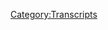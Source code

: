 {{Transcript
    | title         = [[36: June 29, 2015]]
    | caption       = [https://knowledgefight.libsyn.com/knowledge-fight-june-29th-2015 Listen to this episode on Libsyn]
    | episodeNumber = [[36: June 29, 2015|36]]
    | length        = 02:15:42
}}

{{MessageBox
    | header     = Warning: Bot Generated Content
    | text       = This transcript was automatically generated by transcription software and likely contains many mistakes and misattributions. Please check the audio for definitive quotes, attribution, and context.
    | image      = N3yvass4myg91.webp
    | imagewidth = 50px
    | id         = warning
}}

{{TranscriptBlock
    | name      = Alex Jones
    | timestamp = 00:00
    | text      = Andy in Kansas you're on the air Thanks for holding. So Alex I'm a first time caller I'm a huge fan I love your work
}}

{{TranscriptBlock
    | name      = Dan
    | timestamp = 00:07
    | text      = Hey everybody Hello welcome back to knowledge fight. I'm Dan I'm Jordan workable Do you like to sit around and drink wine and red wine
}}

{{TranscriptBlock
    | name      = Jordan
    | timestamp = 00:15
    | text      = and specific beers? That one time we tried white wine you? You went all wacky
}}

{{TranscriptBlock
    | name      = Dan
    | timestamp = 00:20
    | text      = never again on the white wine. To quote le WIZO that's what he was talking.
}}

{{TranscriptBlock
    | name      = Jordan
    | timestamp = 00:24
    | text      = No, no. He was talking about canceling play play the play the outro
}}

{{TranscriptBlock
    | name      = Dan
    | timestamp = 00:32
    | text      = we're a couple dudes like to drink. We failed on that episode. Secretly I was drinking white wine before you got that's why that opening was so off the rails. We like to sit around drink red wine.
}}

{{TranscriptBlock
    | name      = Jordan
    | timestamp = 00:43
    | text      = Four times. I'm gonna see how many times I can get you to
}}

{{TranscriptBlock
    | name      = Dan
    | timestamp = 00:46
    | text      = talk about our jobs.
}}

{{TranscriptBlock
    | name      = Jordan
    | timestamp = 00:50
    | text      = We do like to talk about Alex Jones. But I will I will posit you this What would be more interesting to guys who both know a lot about Alex Jones and just kind of have a back and forth No. And they have like
}}

{{TranscriptBlock
    | name      = Dan
    | timestamp = 01:03
    | text      = already? No, no, no, that would be not interesting. How about if they were both white dudes now? I'm listening. No, or or like a second option or one
}}

{{TranscriptBlock
    | name      = Jordan
    | timestamp = 01:14
    | text      = of us? And it doesn't really matter which one but probably the guy with the deep and comforting baritone.
}}

{{TranscriptBlock
    | name      = Dan
    | timestamp = 01:20
    | text      = Sure, sure. Crossing a beard. Yeah, exactly. Yeah.
}}

{{TranscriptBlock
    | name      = Jordan
    | timestamp = 01:23
    | text      = What if he knew a lot, but our co host, man, he just doesn't know nothing.
}}

{{TranscriptBlock
    | name      = Dan
    | timestamp = 01:29
    | text      = I think that that would only work if the co host was shocked by everything and screamed a lot. The only way that would
}}

{{TranscriptBlock
    | name      = Jordan
    | timestamp = 01:37
    | text      = work you read a ball filled with joy and rage of equal intensity.
}}

{{TranscriptBlock
    | name      = Dan
    | timestamp = 01:41
    | text      = Exactly. Someone who's perhaps bipolar. Let's fast track this thing.
}}

{{TranscriptBlock
    | name      = Jordan
    | timestamp = 01:46
    | text      = And we have already spent 25 minutes on our intro.
}}

{{TranscriptBlock
    | name      = Dan
    | timestamp = 01:49
    | text      = Oh boy. So anyway, guys, what we'd like to do is every episode we sit down and we talk about a day in the life of Alex Jones, but today is going to be slightly different and we'll get to that here in a minute. But before we do, I want to play something from Monday's episode. That is incredibly important. Okay, there is no joking around about this. Oh, god dammit. This is super super duper serious. Okay, this is from Monday, May 1 episode. Alex Jones is having an interview with Steve pathetic. Now Steve polygenic, for reasons that are completely unknown to me, is in front of what appears to be a diagram of all the genres of hip hop. I will post a picture that makes
}}

{{TranscriptBlock
    | name      = Jordan
    | timestamp = 02:33
    | text      = perfect sense. No one else would see botanically diagramming on a whiteboard. Steve
}}

{{TranscriptBlock
    | name      = Dan
    | timestamp = 02:38
    | text      = magenic The man of the counter coup like he is a military strategists psychologist for the CIA in the past in front of a board of trap crunk. turntablism. I have no idea what's going on. Okay. That is irrelevant
}}

{{TranscriptBlock
    | name      = Jordan
    | timestamp = 02:54
    | text      = posit posit theory, either he wandered into the writers room and VH one and 1994 would be
}}

{{TranscriptBlock
    | name      = Dan
    | timestamp = 03:02
    | text      = lovers bedroom.
}}

{{TranscriptBlock
    | name      = Jordan
    | timestamp = 03:06
    | text      = Or he is a diagramming that for the CIA. Or for J Edgar Hoover in the 70s
}}

{{TranscriptBlock
    | name      = Dan
    | timestamp = 03:14
    | text      = I could give a very simple explanation I think might be right. But I hope it's not they have all these theories about how hip hop was made to like popularized criminality in the black community and stuff like that. Oh god no, I could see it being something like that. But even even if that's the case, Wild Wild that he's sitting in front of this just still sitting in front of it, he could have just moved it but while he's doing this interview in front of this chart, Alex says something that I think he is going to very seriously regret saying
}}

{{TranscriptBlock
    | name      = Jordan
    | timestamp = 03:42
    | text      = oh, he has got so many different things to regret right now on the level
}}

{{TranscriptBlock
    | name      = Dan
    | timestamp = 03:47
    | text      = of I miss my dog knock that's way at the bottom the key to understanding him that's the way at the bottom right a little higher than that is I'm gonna kick your ass Adam Schiff you pack Kaposi's right, fill your hand
}}

{{TranscriptBlock
    | name      = Jordan
    | timestamp = 04:02
    | text      = a little higher than that is I put a bunch of people into a coma?
}}

{{TranscriptBlock
    | name      = Dan
    | timestamp = 04:05
    | text      = Sure. No, I think that's actually below. All right, but then you've got the guy who owns Chobani is important rapists. I think this one's higher. Holy shit. Now, it might not be legally actionable, but I think he's gonna regret this might.
}}

{{TranscriptBlock
    | name      = Alex Jones
    | timestamp = 04:21
    | text      = Let me just give him some good news. I don't want to give sources out obviously. But let's just say this. I know Mike Cernovich his sources, the government knows his sources. So it's not a secret to them. But it's obviously who's been retweeting him and saying he's a great guy and retweeting our stuff. There are people very close to the president who are for real. Hell, it's not a secret. It's his sons, especially Donald Jr. is a total patriot. And there's a bunch of other people so Trump is for real, but he's being pulled by every side.
}}

{{TranscriptBlock
    | name      = Dan
    | timestamp = 04:51
    | text      = Oh,
}}

{{TranscriptBlock
    | name      = Jordan
    | timestamp = 04:54
    | text      = that wasn't a secret. Joe whom was that? Not a secret? What do you read? Ah, Chad, I will tell you, it's not a secret.
}}

{{TranscriptBlock
    | name      = Dan
    | timestamp = 05:03
    | text      = It's not a secret. No one knew that it's no secret to the government. Apparently, that's a bigger problem.
}}

{{TranscriptBlock
    | name      = Jordan
    | timestamp = 05:10
    | text      = He should not be revealing this.
}}

{{TranscriptBlock
    | name      = Dan
    | timestamp = 05:11
    | text      = That's why this is a huge fucking problem. Whether it's true, or not
}}

{{TranscriptBlock
    | name      = Jordan
    | timestamp = 05:17
    | text      = all of the illegals, all of the illegal things that you can do.
}}

{{TranscriptBlock
    | name      = Dan
    | timestamp = 05:21
    | text      = Well, here's the part that's even more fucked up is it barely plays on audio, but you can go back and listen to it and you go find the clip. And Steve Botanics responses, right? He agrees as if he knows this, that Trump's kids are the sources for Mike Cernovich, his deceit filled propaganda articles. Now, there's two things that are going on here. Okay, there's two paths that are possible. And one of them illegal, one of them goes down to side paths also. Gotcha. So we can go down the path of this, Alex telling the truth here. And if he's telling the truth, that's super fucked up. Yeah. If he's not illegal, if he's not telling the truth, and he's just making this up out of whole cloth, he's fucked. like Donald Trump is never going to talk to him again. Any sources that he does have? He's burned? Oh, they're never gonna talk to him again. He's just outed a source on TV. No,
}}

{{TranscriptBlock
    | name      = Jordan
    | timestamp = 06:13
    | text      = no sources should ever talk to him again. Of course. I
}}

{{TranscriptBlock
    | name      = Dan
    | timestamp = 06:16
    | text      = mean, we were pretty clear most of his sources are faked or made up. Any real source is going to hear that and be like, I don't know if I can trust his discretion. His confidentiality means nothing. He just on air indicated that the children of the sitting president are leaking information to a right wing propagandists,
}}

{{TranscriptBlock
    | name      = Jordan
    | timestamp = 06:35
    | text      = right, which means that they have information to leak, which again, is
}}

{{TranscriptBlock
    | name      = Dan
    | timestamp = 06:39
    | text      = legal that gets us back. They are illegal. That's super illegal. Now we go back to the first path. If Alex is telling the truth, he is burned Cernovich. Right. Because now Cernovich his sources outed Trump's kids are never going to be giving him information ever again.
}}

{{TranscriptBlock
    | name      = Jordan
    | timestamp = 06:55
    | text      = That you would hope. Now. You are You are forgetting the staggering incompetence and stupidity of all of these people all at the same time.
}}

{{TranscriptBlock
    | name      = Dan
    | timestamp = 07:04
    | text      = That's a fair point. But I think this is one of the most fucked up things I've heard on the show. And I've listened to a lot of it. Yeah, that's, I don't think I've ever, like fully witnessed someone out of source. Like I've never seen a journalist do it in real time. So flippantly to amazing. It was like as it's a throwaway. Yeah.
}}

{{TranscriptBlock
    | name      = Jordan
    | timestamp = 07:25
    | text      = I'll tell you my sources. It's not really
}}

{{TranscriptBlock
    | name      = Dan
    | timestamp = 07:29
    | text      = Donald Jr. Especially he's a patriot. What the fuck are you doing?
}}

{{TranscriptBlock
    | name      = Jordan
    | timestamp = 07:32
    | text      = Yeah, no, that's bananas. That's
}}

{{TranscriptBlock
    | name      = Dan
    | timestamp = 07:34
    | text      = crazy. For someone who claims
}}

{{TranscriptBlock
    | name      = Jordan
    | timestamp = 07:37
    | text      = that not picked up it everyone should know this right now.
}}

{{TranscriptBlock
    | name      = Dan
    | timestamp = 07:42
    | text      = I'll tell you what it's picked up on like, Reddit. Or made man far out sent me a picture. Fuck yeah, screenshot from the Donald. And they pick this up, and they're like, god dammit. Now sort of, it's not gonna get any more stories, which is kind of
}}

{{TranscriptBlock
    | name      = Jordan
    | timestamp = 07:56
    | text      = idiots on Reddit are smart enough for this.
}}

{{TranscriptBlock
    | name      = Dan
    | timestamp = 07:59
    | text      = They can ad to be this thing. That can war games. What happens when you burn a source? Yes.
}}

{{TranscriptBlock
    | name      = Jordan
    | timestamp = 08:04
    | text      = But we've already established that war games and things is not his strong suit.
}}

{{TranscriptBlock
    | name      = Dan
    | timestamp = 08:08
    | text      = No. So that's insane. I mean, he's losing it. But since he's losing it in the present. Maybe it's time for us to escape the present, Jordan. Maybe it's time for us to take a little trip down memory lane. But before we do that, I need to do do a little shout out. Like to thank our man Yan out in Germany. What's up yawn?
}}

{{TranscriptBlock
    | name      = Alex Jones
    | timestamp = 08:28
    | text      = I'm a policy wonk.
}}

{{TranscriptBlock
    | name      = Dan
    | timestamp = 08:30
    | text      = Thank you. Thank you. Yawn.
}}

{{TranscriptBlock
    | name      = Unknown Speaker
    | timestamp = 08:31
    | text      = Thank you very much.
}}

{{TranscriptBlock
    | name      = Dan
    | timestamp = 08:32
    | text      = Thanks for donating a policy wonk. And longtime supporter Yan is a good good dude. And he suggested insisted he took us up on our offers more what I should say. We offered on our last episode that if people donated $10, a month or more, that we would take a day in history. Right and go back to what Alex Jones was doing on that day. Oh, thank God. So Yan sent me a couple of dates. He's the first date he sent me was the date of the first nuclear test by South Korea or by North Korea. Oh, which was in 2006. Okay, and unfortunately, my archives don't go back that far. So I could not find that episode. So I asked for a backup date. And you sent me June 4 2015.
}}

{{TranscriptBlock
    | name      = Jordan
    | timestamp = 09:21
    | text      = What was June 4 2015. wrack
}}

{{TranscriptBlock
    | name      = Dan
    | timestamp = 09:24
    | text      = your brain. What do you think was going on then? You're a man of letters.
}}

{{TranscriptBlock
    | name      = Jordan
    | timestamp = 09:27
    | text      = 2015 I am a man of letters but not of numbers. 2015 Obama was still president through June 4. Trump
}}

{{TranscriptBlock
    | name      = Dan
    | timestamp = 09:38
    | text      = wasn't even really running at that point. Oh, no. But in earnest anyway.
}}

{{TranscriptBlock
    | name      = Jordan
    | timestamp = 09:43
    | text      = Did we did we blow something up?
}}

{{TranscriptBlock
    | name      = Dan
    | timestamp = 09:45
    | text      = We didn't see it. Let me see if this out of context drop from June 20. June 4, this is this is in June 2015. Okay,
}}

{{TranscriptBlock
    | name      = Alex Jones
    | timestamp = 09:57
    | text      = being right, more than other people's conspiracies. There's
}}

{{TranscriptBlock
    | name      = Dan
    | timestamp = 10:00
    | text      = a big conspiracy. There's this being right all the time. Here's the deal. It was one gay marriage passed in the Supreme Court.
}}

{{TranscriptBlock
    | name      = Jordan
    | timestamp = 10:07
    | text      = No shit. Well, oh, so this is going to be a fucking disaster.
}}

{{TranscriptBlock
    | name      = Dan
    | timestamp = 10:11
    | text      = See, that's what was expected when Yan made this suggestion. Right. And here's the deal. The actual court decision was on the 26th. Unfortunately, Alex, or it was, I think it was the 25th. Alex Jones is in studio on the 24th. And he doesn't talk about the gay marriage. Supreme Court case at all. This is
}}

{{TranscriptBlock
    | name      = Jordan
    | timestamp = 10:35
    | text      = gonna be another y2k episode, isn't it?
}}

{{TranscriptBlock
    | name      = Dan
    | timestamp = 10:39
    | text      = Maybe, but he doesn't talk about it on the 24th. So I'm like, That's not fair. The subject matter that was requested was the Supreme Court case. I'm gonna go to the next day. Yeah. On the 25th when the court ruling did come down. Yeah. Alex Jones is in Michigan for his cousin's wedding. That son of a bitch. David Knight is in studio and that devil son of a bitch, he is mad. But it's mostly a states rights issue.
}}

{{TranscriptBlock
    | name      = Jordan
    | timestamp = 11:05
    | text      = Oh, fuck that. So
}}

{{TranscriptBlock
    | name      = Dan
    | timestamp = 11:07
    | text      = I'm like, All right. Sunday episode, Alex will be back because the 25th was a Friday. Like, alright, Sunday 28 going down? Nope. Nothing. get nothing from him. Okay, good. Nothing. David Knight still in studio. So we have to go to the next episode, where Alex Jones is actually on June 29. of 2015. Now, you might be asking yourself, does he go apeshit? about gay
}}

{{TranscriptBlock
    | name      = Jordan
    | timestamp = 11:35
    | text      = marriage? I would. So here's my theory, he does not go apeshit. He spends all of his time trying to straddle the line between like, Hey, I Who cares what you do in your bedroom is none of my business. But at the same time, he's trying to be like, I just I just think that it shouldn't be the government who tells you what you can do in your bedroom? I think I think is a I stuck to deck before. I think that might be it.
}}

{{TranscriptBlock
    | name      = Dan
    | timestamp = 12:03
    | text      = I think that's a pretty reasonable gas. Yeah. Let's find out. Here's the first clip from the show. This is a little special report that Alex throws it to the to John bound special report. It's not wait. So. Okay. And you're going to witness like, right out of the gate. minute one of the Alex Jones Show from June 29 2015. Something that is out of bounds from the jump. And I'll explain when we get back. Okay.
}}

{{TranscriptBlock
    | name      = Alex Jones
    | timestamp = 12:39
    | text      = It was the top big link on Drudge Report today, Americans sign a petition to ban the American flag.
}}

{{TranscriptBlock
    | name      = Dan
    | timestamp = 12:45
    | text      = Now we'll get back to that. How is that not big enough that we'll get back to that that's a narrative that's going to come back. But we got to get to this special report.
}}

{{TranscriptBlock
    | name      = Alex Jones
    | timestamp = 12:55
    | text      = And it's no joke. I first said that a few weeks ago, Limbaugh and others made the point. And Farrakhan obviously called for it last week, which is kind of reasonable in a way. I mean, the American flag has had more slaves under it than the Confederate if you go by that benchmark. The Greece collapse is now admittedly happening. And Jim Rogers, one of the top analysts says You ain't seen nothing yet. We're gonna get into that. We're gonna get into huge news on the Second Amendment front and so much more. Very important broadcast. Huge news on ISIS are saying no one could see these attacks coming. Really. We've only precipitated on it for four years warning of the so called rebels blowing back on the west by design. It's all coming up today. But first, the pope comes out hardcore against the Second Amendment and for World Government. John Baum reports.
}}

{{TranscriptBlock
    | name      = Joe Biggs
    | timestamp = 13:45
    | text      = Joe Biggs here with infowars.com. Now this week, the Pope decided to go full retard when he released a statement saying that gun manufacturers are not Christians. Well, I find that extremely funny to hear that coming from the Pope. Because here@infowars.com We do have a Christian own gun manufacturer as a sponsor head down rifles. Now their CEO and co founder David Hunsaker released a statement where he was just completely in shock by the fact that the Pope would release such a statement.
}}

{{TranscriptBlock
    | name      = Dan
    | timestamp = 14:16
    | text      = So him saying bad things about the pope isn't really what is out of bounds. I do think it's funny to think that the Pope who lives in Italy is bound by the Second Amendment. I think that's absurd. I think that's obvious. But the thing that's wait at the
}}

{{TranscriptBlock
    | name      = Jordan
    | timestamp = 14:30
    | text      = Second World amendment didn't that happen?
}}

{{TranscriptBlock
    | name      = Dan
    | timestamp = 14:33
    | text      = Yeah, I the thing that's way out of line is the idea that Joe Biggs made a special report to cook out the Pope on behalf of a sponsor.
}}

{{TranscriptBlock
    | name      = Jordan
    | timestamp = 14:44
    | text      = That is I was I was a little bit more concerned about the reference to what's it called the Rs. Yeah. That from that movie.
}}

{{TranscriptBlock
    | name      = Dan
    | timestamp = 14:55
    | text      = Oh, our Oh, the one with the ball. like fake.
}}

{{TranscriptBlock
    | name      = Jordan
    | timestamp = 15:01
    | text      = Yeah, yeah. Thunder. There's Tropics on the Tropic Thunder. Wow. Yeah, Tropic Thunder. Great.
}}

{{TranscriptBlock
    | name      = Dan
    | timestamp = 15:07
    | text      = You thought that was the problem? I don't
}}

{{TranscriptBlock
    | name      = Jordan
    | timestamp = 15:09
    | text      = I don't. I don't appreciate that when that's used in a pejorative manner towards anybody Sure. Like, the whole joke of that is that it is exploitive the very act of doing that. So in Tropic fun in Tropic Thunder,
}}

{{TranscriptBlock
    | name      = Dan
    | timestamp = 15:25
    | text      = you did it again.
}}

{{TranscriptBlock
    | name      = Jordan
    | timestamp = 15:26
    | text      = I want to go to a themed restaurant called Tropic Thunder.
}}

{{TranscriptBlock
    | name      = Dan
    | timestamp = 15:31
    | text      = Let's, let's build it. We're going to do that rebuild.
}}

{{TranscriptBlock
    | name      = Jordan
    | timestamp = 15:34
    | text      = Another idea
}}

{{TranscriptBlock
    | name      = Dan
    | timestamp = 15:36
    | text      = that will forever college right? Yeah.
}}

{{TranscriptBlock
    | name      = Jordan
    | timestamp = 15:39
    | text      = No, it's It's the joke is that actors are exploiting that in order to get Oscars. And so what you're winding up doing is using that phrase, in order to kind of reveal the hypocrisy and stupidity of it
}}

{{TranscriptBlock
    | name      = Dan
    | timestamp = 15:53
    | text      = when people use it. They reveal their own stupid, exactly.
}}

{{TranscriptBlock
    | name      = Jordan
    | timestamp = 15:57
    | text      = He's he's trying to use it in as mean away as you possibly can. Yeah. Also, if you're a Christian owned gun manufacturer, you do not understand a lot of Christ.
}}

{{TranscriptBlock
    | name      = Dan
    | timestamp = 16:11
    | text      = No, and I pulled up the Pope's head down rifles. Oof. Wow, I don't I don't know what that means. But I mean, you gotta put your head down
}}

{{TranscriptBlock
    | name      = Jordan
    | timestamp = 16:20
    | text      = your head down and murder.
}}

{{TranscriptBlock
    | name      = Dan
    | timestamp = 16:23
    | text      = So I looked, I looked into this, and the pope gave a speech that they're talking about. And here's some quotes from it. If you only trust men, you have lost. He told the young people in a long rambling talk about war trust in politics after putting aside his prepared address. It makes me think of people managers, businessman who call themselves Christian, and they manufacture weapons.
}}

{{TranscriptBlock
    | name      = Jordan
    | timestamp = 16:46
    | text      = He's right on it, man. That leads
}}

{{TranscriptBlock
    | name      = Dan
    | timestamp = 16:48
    | text      = to a bit of a distrust, doesn't it? He said to applause. He also criticized those who invest in weapons industry saying, quote, duplicity is the currency of today. They say one thing and do another, which I think are pretty fair assessment. That's
}}

{{TranscriptBlock
    | name      = Jordan
    | timestamp = 17:03
    | text      = straight up hoping Yeah, this is cool. Pope right.
}}

{{TranscriptBlock
    | name      = Dan
    | timestamp = 17:06
    | text      = This isn't Nazi but this is globalist Pope. Yeah. Not not the Pope. Yeah. So I mean, like, Sure. Take the pope out of context Cochem out on behalf of your sponsor, you're basically starting the show with an ad where you're committing. It's not blasphemy, because he's not God. No, but you're just as the mouthpiece of God. You're just pissing on the pope for ads.
}}

{{TranscriptBlock
    | name      = Jordan
    | timestamp = 17:25
    | text      = Yeah, that's a plug. That's one of my favorite things about the whole Pope thing now is mainstream Christians are mad at the Pope. Every now and again, and then super happy with him there. The cognitive dissonance of religion is mind boggling. Certainly, the fact that you could take that fairly innocuous statement of like, Hey, if you're investing in guns, guns are used to kill people. So you're investing you're profiting off the death of human beings. Yeah, that's what you're doing.
}}

{{TranscriptBlock
    | name      = Dan
    | timestamp = 18:00
    | text      = And I mean, if you really get down to it, Joe Biggs goes on to be like, you know, people use weapons to use guns to hunt and feed their families. Yeah, the amount of money that's made from that kind of weapons versus the weapons of killing industry. It's staggering like it's it's almost nothing comparatively. So when you want to if you want to make that argument, please debate the pope Joe Biggs go we're gonna have a conversation with him about your principled gun stances.
}}

{{TranscriptBlock
    | name      = Jordan
    | timestamp = 18:27
    | text      = I don't want I don't think Biggs is getting to, frankly, I don't even think Jason Biggs is getting near to the Pope. Well
}}

{{TranscriptBlock
    | name      = Dan
    | timestamp = 18:33
    | text      = now. I mean, we've already seen him Joe Biggs is basically gone now. In modern days, we have already have a blast from the past. Yes. So I'm gonna break it down for you break it down this episode from 2015 is globalist heavy.
}}

{{TranscriptBlock
    | name      = Jordan
    | timestamp = 18:49
    | text      = Good, good. I'm looking forward to some classic Alex Jones being wacky. No one paying attention. Really?
}}

{{TranscriptBlock
    | name      = Dan
    | timestamp = 18:57
    | text      = I don't know how wacky it is. It's it's unadvised at certain points, certainly. The main narrative that runs throughout basically this entire episode is grease, the grease financial crisis that was going on in 2015.
}}

{{TranscriptBlock
    | name      = Jordan
    | timestamp = 19:13
    | text      = Do you mean the one caused by banks exploiting their economy and essentially tricking them and then forcing them to accept austerity measures for their own mistakes?
}}

{{TranscriptBlock
    | name      = Dan
    | timestamp = 19:25
    | text      = And do you have just made the globalist argument?
}}

{{TranscriptBlock
    | name      = Jordan
    | timestamp = 19:27
    | text      = Oh, god dammit, no. I might be a globalist.
}}

{{TranscriptBlock
    | name      = Dan
    | timestamp = 19:32
    | text      = Or at least you might believe in the globalist Yeah, but him you think
}}

{{TranscriptBlock
    | name      = Jordan
    | timestamp = 19:36
    | text      = big banks are
}}

{{TranscriptBlock
    | name      = Dan
    | timestamp = 19:37
    | text      = bad. His way you might be a globalist his version of it is far more sinister than just capitalism out of control. Okay, his version of it. Well, we'll get to this first clip here. Now that we're out of the advertisement section, is a little bit about how the globalists are trying to he hasn't quite gotten into Greece yet at this point that will take up most of our time. At this point, he's just trying to spell out how evil the globalists are.
}}

{{TranscriptBlock
    | name      = Jordan
    | timestamp = 20:06
    | text      = And now we know the origin of his hatred for Chobani. Oh, it could be here we go the connection.
}}

{{TranscriptBlock
    | name      = Dan
    | timestamp = 20:13
    | text      = This is just about how globalists are evil and they're trying to change society.
}}

{{TranscriptBlock
    | name      = Alex Jones
    | timestamp = 20:17
    | text      = They've taken over almost every government and almost every bank. Now they're going to take over the individual in the family. Now, the real drilling in is coming in saying, all hell is going to be breaking loose, the enemy is assaulting on every front, making more and more outrageous announcements to move the Overton window. And if you don't know what that is, it's a political science term, coined in the middle of the last century, of how political elites only operate within what is seen as acceptable within the political paradigm within the establishment, middle of the road, but that they will have radicals out on the edge, making announcements that sound over the top to make their announcements that are slightly out of the Overton window. Not sound as radical.
}}

{{TranscriptBlock
    | name      = Dan
    | timestamp = 21:11
    | text      = I think he has just described himself.
}}

{{TranscriptBlock
    | name      = Jordan
    | timestamp = 21:12
    | text      = Exactly. That's exactly what he just did. Right. There
}}

{{TranscriptBlock
    | name      = Dan
    | timestamp = 21:15
    | text      = is nothing in the world that is more pushing. What is decent. Yeah. Alex Jones. Yeah, of course, he is. So like,
}}

{{TranscriptBlock
    | name      = Jordan
    | timestamp = 21:24
    | text      = because he is so crazy, the idea of Republicans taking everybody's healthcare away, and yet at the same time acting as though that's giving them personal freedom. Yeah, is reasonable. Yeah, compared to globalists are coming after the individual. And then the family, which is a very strange order
}}

{{TranscriptBlock
    | name      = Dan
    | timestamp = 21:46
    | text      = of nurture, to take on those two things. Listen, you get to you get to tasks, however you get to him. Yeah, that's good to know.
}}

{{TranscriptBlock
    | name      = Jordan
    | timestamp = 21:52
    | text      = I think that just kind of subconsciously shows what he thinks is more important.
}}

{{TranscriptBlock
    | name      = Dan
    | timestamp = 21:58
    | text      = Well, but also, it's like, he sits on air all day and is like Hillary Clinton is literally a demon. Like if you want to talk about pushing discourse in a certain direction, you've introduced the idea that demons are real, and that they influence our politicians. Now, before you introduced this idea into our discourse, we just had to talk about ideas and disagreeing with them, right, you've thrown that out the window, and now anybody could be possessed, so that your Overton Window is way over here, way over here.
}}

{{TranscriptBlock
    | name      = Jordan
    | timestamp = 22:28
    | text      = It's very, it's very easy to demonize your opponent when you just go literal with demonize, you know, you're like, Oh, his ideas are bad. Nah, smells like fire and fucking brimstone.
}}

{{TranscriptBlock
    | name      = Dan
    | timestamp = 22:40
    | text      = Do you ever notice that a fly landed on Obama flies never land on people. Whatever anyone makes sense. Alex has an example of them pushing the Overton window that I think is less relevant than him in terms of actually doing it. Okay, I will say
}}

{{TranscriptBlock
    | name      = Alex Jones
    | timestamp = 22:59
    | text      = show that you will accept what they're doing by increment because they're Vanguard is so far out having Josselin elders 23 years ago as Surgeon General nominee, calling for the school to help children ages five masturbate in 1994 That sounded insane. Today it's standard.
}}

{{TranscriptBlock
    | name      = Dan
    | timestamp = 23:31
    | text      = I don't know how to masturbate No,
}}

{{TranscriptBlock
    | name      = Jordan
    | timestamp = 23:34
    | text      = I want I want that on my god damn wall.
}}

{{TranscriptBlock
    | name      = Dan
    | timestamp = 23:37
    | text      = That's pretty good quote.
}}

{{TranscriptBlock
    | name      = Jordan
    | timestamp = 23:39
    | text      = We need we need schools to help five year olds masturbate. Right. Jocelyn elders, so Surgeon General nominee
}}

{{TranscriptBlock
    | name      = Dan
    | timestamp = 23:46
    | text      = for those youngins out there who were you know, weren't around Jocelyn elders was the Surgeon General in the Clinton years for a bit and then she got fired after this. She in 1994, was invited to speak at a United Nations Conference on AIDS. She was asked by someone there whether it would be appropriate to promote masturbation as a means of permit preventing young people from engaging in riskier forms of sexual activity. And she replied, quote, I think that it is part of human sexuality, and perhaps it should be taught. That's it.
}}

{{TranscriptBlock
    | name      = Jordan
    | timestamp = 24:21
    | text      = Yeah, I don't think that's I genuinely do not see a negative to that.
}}

{{TranscriptBlock
    | name      = Dan
    | timestamp = 24:25
    | text      = I honestly even in 1994 I was 10. I did not see a controversial No, that makes perfect sense. I don't think my parents saw that as controversial. I don't think there's anything Overton Window II about it. No, no, no. The only things that you can take away from that is that Alex Jones does not think that people should be masturbating. Possibly. Well, he
}}

{{TranscriptBlock
    | name      = Jordan
    | timestamp = 24:45
    | text      = doesn't think five year olds should be masturbating.
}}

{{TranscriptBlock
    | name      = Dan
    | timestamp = 24:48
    | text      = Hey, neither does Jocelyn elders. That's not what you said.
}}

{{TranscriptBlock
    | name      = Jordan
    | timestamp = 24:51
    | text      = Did you ask her I
}}

{{TranscriptBlock
    | name      = Dan
    | timestamp = 24:52
    | text      = didn't. I wasn't in you at the UN when I was 10. See, there you go. But she ended up getting fired
}}

{{TranscriptBlock
    | name      = Jordan
    | timestamp = 24:56
    | text      = because she wanted people to masturbate. One thing they've been doing
}}

{{TranscriptBlock
    | name      = Dan
    | timestamp = 25:01
    | text      = White House wherever White House Chief of Staff Leon Panetta remarked about the firing, quote, there have been too many areas where the President does not agree with her views. This is just one too many. So they sort of copped out a little masturbation
}}

{{TranscriptBlock
    | name      = Jordan
    | timestamp = 25:15
    | text      = is one too many gods they did not see Internet porn coming. We had no fucking clue or
}}

{{TranscriptBlock
    | name      = Dan
    | timestamp = 25:23
    | text      = the next few years of Clinton's life. Like he didn't
}}

{{TranscriptBlock
    | name      = Jordan
    | timestamp = 25:27
    | text      = masturbate Fair enough.
}}

{{TranscriptBlock
    | name      = Dan
    | timestamp = 25:29
    | text      = So he is already in two clips, which again, is maybe within the first couple minutes of the show completely misrepresented what the Pope said in order to plug one of his sponsors. Yep. And completely God intended and completely misrepresented something that Jocelyn elders said 20 fucking years ago, in order to make his argument about the Overton window which he is way more guilty of,
}}

{{TranscriptBlock
    | name      = Jordan
    | timestamp = 25:53
    | text      = I love that is first example is 23 years ago, a Surgeon General said maybe if people masturbated and that was okay, they would be less likely to commit sexual assault.
}}

{{TranscriptBlock
    | name      = Dan
    | timestamp = 26:05
    | text      = That's not even what she was talking about.
}}

{{TranscriptBlock
    | name      = Jordan
    | timestamp = 26:06
    | text      = Isn't that the question that she was responding to? She
}}

{{TranscriptBlock
    | name      = Dan
    | timestamp = 26:09
    | text      = was asked. She was talking about kids and young people engaging in risky forms of sexual
}}

{{TranscriptBlock
    | name      = Jordan
    | timestamp = 26:14
    | text      = activity. Oh, not even not even stuff like salts or anything like oh, it's
}}

{{TranscriptBlock
    | name      = Dan
    | timestamp = 26:18
    | text      = about like avoiding diseases and shit like that. If you masturbate, it's completely safe. That sort of thing.
}}

{{TranscriptBlock
    | name      = Jordan
    | timestamp = 26:24
    | text      = I mean, it depends on where you are. And well, it's
}}

{{TranscriptBlock
    | name      = Dan
    | timestamp = 26:27
    | text      = good point. Don't do it in a car. A friend get in trouble. Can't say his name while driving. Yeah. Oh, boy. But,
}}

{{TranscriptBlock
    | name      = Jordan
    | timestamp = 26:35
    | text      = I mean, that's even a Mike Birbiglia job
}}

{{TranscriptBlock
    | name      = Dan
    | timestamp = 26:37
    | text      = perhaps, like, her response was even, perhaps it should be taught. Yeah, it's not even saying I think this should be okay. You know, maybe, yeah, maybe kids should know, we teach them how to put a condom on a banana. Why not teach them how to unscrew it and that banana?
}}

{{TranscriptBlock
    | name      = Jordan
    | timestamp = 26:54
    | text      = I would certainly have been less likely to be ashamed and miserable every time I masturbated. If somebody were like, Hey, this is okay. It's normal human behavior that everybody does. Like have you ever gone to the zoo? Chances are you're gonna see a monkey masturbate. That's gonna happen.
}}

{{TranscriptBlock
    | name      = Dan
    | timestamp = 27:12
    | text      = Yeah, they don't teach that in the kind of cults that we grew up in. So
}}

{{TranscriptBlock
    | name      = Jordan
    | timestamp = 27:16
    | text      = they don't monkeys don't teach each other how to masturbate either. So perhaps she's wrong.
}}

{{TranscriptBlock
    | name      = Dan
    | timestamp = 27:20
    | text      = They do at age five. Do they? They do I see. I've gone to zoos. Yeah, but they mature faster than us. True. So this next clip is Alex just blow and hard man just blowing hard. Just I am the best. Learn how to masturbate. You just want to know like, how, how is he so accurate? How is Alex Jones never wrong. Donald Trump's son's
}}

{{TranscriptBlock
    | name      = Alex Jones
    | timestamp = 27:43
    | text      = it's all there. How do I continually know what they're going to do next day in, day out, week in, week out month in month out year in year out decade in decade out blood in blood out. Because they've told us what they're going to do. And they've done it over and over again in Third World and old world countries that they had control of. So we know the exact form you lay that they will slightly tweak with their anthropologist and sociologist and behaviorist for the particular country that they launched. We know the enemy profile. We know their modus operandi. We have assessed them. And you would think it's a weakness that they're so predictable that see, their response is hey, the public isn't even conscious show. What if you're awake? So what if you're aware? It's like being one awake person at a sports stadium of lobotomized children who you can't know how to communicate with them. You can't get them out of the trance. They don't even know what you're talking about.
}}

{{TranscriptBlock
    | name      = Dan
    | timestamp = 28:54
    | text      = Pause, pause. I just kept that pause on the long side at the end. There's a couple of things that are important to note there. One of them is that he does not speak in any specifics about his information that he has. He just like just proclaims that he's always right. When if you really look into it, he's wrong about almost everything. Yeah, he's absolutely just is facts are shoddy. He just has assertions that he never backs up ever, just so much documentation of shit he's predicted that he's wrong about but the other thing is this idea that he comes to at the end or is like, everyone's dumb, and you can't even communicate with them. And there's two there's two things I want to speculate about there. One is that because he has a very specific mental illness, he can't talk to other people. He seems crazy. Whenever anyone else is talking to him, he can't communicate because he just starts rambling about globalists and rational forces and vague references to documents right and scientists you may or may not have talked to and everyone may or may not be read and then words like I can't follow You even the most generous of interviewer, he's gonna yell at them, it's impossible for him to interact with anybody on a human level. Right? I've seen him with his co hosts and stuff. It's even mildly abusive. So I think there's some of that he's projecting shit a little bit. And then beyond that, that is also a mentality that is espoused in the Protocols of the Elders of Zion. This idea that most of the masses are dumb, and the globalists are trying to make them dumb in order to make them malleable.
}}

{{TranscriptBlock
    | name      = Jordan
    | timestamp = 30:30
    | text      = Well, but also, it's it's cult behavior. Like if you can only trust your cult leader to be the one who's telling you the truth. Yeah. Then that forces you to put everybody else outside. True. So he is he is isolating his listeners in the same way that he's isolated?
}}

{{TranscriptBlock
    | name      = Dan
    | timestamp = 30:48
    | text      = Yes, yes. He's isolated from everybody else. They can only have him exactly as a conduit to truth, right? Yeah, yeah, that is true. It's a bummer. But the good news is,
}}

{{TranscriptBlock
    | name      = Jordan
    | timestamp = 30:59
    | text      = what's the good news?
}}

{{TranscriptBlock
    | name      = Dan
    | timestamp = 31:00
    | text      = Alex is also a specialist in a bunch of things. Alex is an expert on certain matters, especially policy, ISIS. Okay, so big specialist on ISIS. All right. He's gonna walk you through how evil Muslims are in this next clip,
}}

{{TranscriptBlock
    | name      = Jordan
    | timestamp = 31:17
    | text      = not ISIS, well, all Muslims.
}}

{{TranscriptBlock
    | name      = Dan
    | timestamp = 31:21
    | text      = It starts with ISIS.
}}

{{TranscriptBlock
    | name      = Jordan
    | timestamp = 31:22
    | text      = Yeah. And then it spirals out of control very quick, and it's generalized
}}

{{TranscriptBlock
    | name      = Dan
    | timestamp = 31:25
    | text      = way too fast. And then this is the first of two times he gets into really spotty animal metaphors that I don't think are appropriate, that are very not good.
}}

{{TranscriptBlock
    | name      = Alex Jones
    | timestamp = 31:37
    | text      = I analyze the new al Qaeda and the new Cherian state they were building in the last four or five years, giving Libya as a base to take down African al Qaeda giving Sharia part of it as a base to take down the Middle East, Western governments all financing it we laid out exactly four years ago, exactly three years ago, exactly two years ago, exactly one year ago, exactly a month ago, over and over again, ad nauseam. that ISIS is a real terror threat, a multi 100,000 person army recruited and funded by the West was useful idiot botch who actually think you're fighting for, quote, Islam.
}}

{{TranscriptBlock
    | name      = Dan
    | timestamp = 32:15
    | text      = He has said that over and over again.
}}

{{TranscriptBlock
    | name      = Jordan
    | timestamp = 32:18
    | text      = He's not wrong about He's not wrong about al Qaeda being funded by Western sources. At one point, at one point, Syria is definitely being funded by Western governments, where we're doing most of it. And then you have, you know, Muslims and Islam.
}}

{{TranscriptBlock
    | name      = Dan
    | timestamp = 32:40
    | text      = Right, but but but ISIS itself isn't created by us, except in a tertiary sense.
}}

{{TranscriptBlock
    | name      = Jordan
    | timestamp = 32:46
    | text      = Yeah, it's not funded by us. But it's definitely created by us
}}

{{TranscriptBlock
    | name      = Dan
    | timestamp = 32:50
    | text      = and any, like the incidences where there are, like things that have we have supplied that have gone back to them? Pretty accidental, yeah, in the same way that you know, you give somebody shit and someone takes it. But that does happen.
}}

{{TranscriptBlock
    | name      = Jordan
    | timestamp = 33:06
    | text      = Like, like how we sent a billion dollars in cash or whatever it was, and that magically disappeared in Iraq?
}}

{{TranscriptBlock
    | name      = Dan
    | timestamp = 33:12
    | text      = Sure. It was a lot of questions there. There were a lot of questions. You don't send them much cash.
}}

{{TranscriptBlock
    | name      = Jordan
    | timestamp = 33:18
    | text      = Why are you sending cash? Which seems weird, very weird. Let's see, what can you buy with cash in a failed state that's falling apart? I have no idea. I'm starting to think maybe it was funneled to other people.
}}

{{TranscriptBlock
    | name      = Dan
    | timestamp = 33:30
    | text      = It's possible. It could be it's possible. But anyway, he goes on,
}}

{{TranscriptBlock
    | name      = Alex Jones
    | timestamp = 33:36
    | text      = that are going to be allowed to attack the entire Western world and the Middle East. They're meant to take over and conquered the Middle East and much of Africa as a proxy front for the globalist under Saudi Arabia and Turkey's control. Here they're going to attack be repulsed and defeated with that will be used for the next decade have expanded police day. Oh, Alex now says the Muslim threats real even though he said for all these years, it was synthetic. It was always real, but it was manufactured. Now, it's not manufactured. It's bred in a pin and turned loose. Like I said, if I go to my neighbor and put three rattlesnakes in his bed, that I didn't bite my neighbor, but I'm an accomplice to it. I put the Rattlesnakes in the bed. Well, you're not an accomplice, you're a murderer. I go dump 100 Black Widows in your bed, and you go and get in there. I don't control the black widows. I just know what they're gonna do.
}}

{{TranscriptBlock
    | name      = Jordan
    | timestamp = 34:31
    | text      = Where did you find 100 black widows.
}}

{{TranscriptBlock
    | name      = Alex Jones
    | timestamp = 34:33
    | text      = If I put you in a pen with 15 Starving wolves, I don't run the wolves. They bite my hand too, but I control the environment and the paradigm. That's
}}

{{TranscriptBlock
    | name      = Jordan
    | timestamp = 34:44
    | text      = why do you mean another? Just totally comedy comes in threes, but that's just that's just three examples of the same exact thing.
}}

{{TranscriptBlock
    | name      = Dan
    | timestamp = 34:52
    | text      = It's a little excessive. It's ridiculous rhetorically unnecessary. If
}}

{{TranscriptBlock
    | name      = Jordan
    | timestamp = 34:56
    | text      = I put 10 million ladybugs in there you They're not gonna bite you, but you'll probably suffocate.
}}

{{TranscriptBlock
    | name      = Dan
    | timestamp = 35:02
    | text      = You'll you're not gonna like this. He does another hour of just examples of ways he could accidentally kill you. So I mean, but the argument that he's he's making there is, I don't think that this is the way he would make it. But there is a way to make it reasonably. And that is that our foreign policy is so fucked up, that we keep creating terrorists through bombing churches through Starving Children. Yeah, and killing civilians. And that is creating more and more people who do want to hurt us. Right. I think that what he's saying is, is different. I don't know what he's saying. Well, okay, I don't think it's that though.
}}

{{TranscriptBlock
    | name      = Jordan
    | timestamp = 35:44
    | text      = Now, here's the here's the interesting thing about that, though, is that cynically, I do have that inclination to agree with that idea
}}

{{TranscriptBlock
    | name      = Dan
    | timestamp = 35:54
    | text      = of oh, man, what you're creating you dig Alex Jones in 2015?
}}

{{TranscriptBlock
    | name      = Jordan
    | timestamp = 35:58
    | text      = Maybe I do. Oh, no, maybe it's so. So if I was going to conspiracy theorize, yeah, as an N, I think I think he's not terribly wrong. I just think he's ascribing competence to people who just are incapable of thinking ahead. Or, you know, just the law of unintended consequences,
}}

{{TranscriptBlock
    | name      = Dan
    | timestamp = 36:21
    | text      = or, or even the potential bad consequences are outweighed by whatever Yeah, immediate gain you're trying to make. Yeah,
}}

{{TranscriptBlock
    | name      = Jordan
    | timestamp = 36:28
    | text      = like the the terrorism thing is absolutely being used to expand the police state. Like there's no other way to describe what's going on there. Now, is that because there's a globalist plot, or is it because all of our weapons went over to Iraq, and we don't need them anymore, and we spent a shit ton of money on it. So we want to get some of that money back. So we sell it to a police station. I think they need all of those weapons.
}}

{{TranscriptBlock
    | name      = Dan
    | timestamp = 36:52
    | text      = I think that is definitely the the sort of economic version or the economic explanation for the militarization. Yeah, of some of the police forces. But I don't think that terrorism necessarily, is creating that trend of militarized police. I think it's the fear of the fake fear of terrorism. Actually not created as much by the globalists as it is by people like Alex Jones. Yeah. Ironically,
}}

{{TranscriptBlock
    | name      = Jordan
    | timestamp = 37:20
    | text      = of course, you're giving away your rights. You need to protect yourself against ISIS, you need a strong government with a strong military. Now, obviously, you don't want that government to have control over at or no providing people with basic health care. You want them to be able to fight ISIS, a paramilitary force that has a point 000 1.8% chance I put another decimal in there I like it for to actually harm you. But then
}}

{{TranscriptBlock
    | name      = Dan
    | timestamp = 37:49
    | text      = it also it. He's trying to have it both ways with that argument. You know, it is that like, you, I think you nailed it. We want this strong government, but then not strong. Yeah. Oh, stay out of our business. But
}}

{{TranscriptBlock
    | name      = Jordan
    | timestamp = 38:03
    | text      = yeah, everyone take away our rights. But don't give us anything. Yeah, I'm sick of having stuff from you. I don't want to be dependent on the government. Now, admittedly, I have a syndicated radio show that I make millions of dollars off of. And plenty of people are poor, like in Flint, Michigan, where they don't even have fucking regular drinking water. And we still haven't done a goddamn thing about that, even though we've known about it since 2015. And
}}

{{TranscriptBlock
    | name      = Dan
    | timestamp = 38:29
    | text      = he hasn't mentioned that. Nor the gay marriage thing. But also, I mean, like, he makes money off of people buying guns from a Christian gunmaker. So, I mean, his interest where are we? What are we doing? What are you talking about? Alex? What is going on? Anyway? I think I think you're right, this sort of area. There's a little bit more interesting, gray area. I still disagree with Alex. I think he's full of shit.
}}

{{TranscriptBlock
    | name      = Jordan
    | timestamp = 38:54
    | text      = I disagree with him, too. But I like it is it is enticing, because that way.
}}

{{TranscriptBlock
    | name      = Dan
    | timestamp = 39:04
    | text      = You're seeing that you're smelling the trap a little more. Yeah, that sounds
}}

{{TranscriptBlock
    | name      = Jordan
    | timestamp = 39:07
    | text      = it sounds like man, at least then I could say that. People in the government are smart enough to pull this shit off. Right, right. Right. We elected people who aren't borderline just moronic. Well, that's
}}

{{TranscriptBlock
    | name      = Dan
    | timestamp = 39:24
    | text      = kind of the charm of 911 conspiracies. Well, that's true. But anyway, Alex wants you to know that he's got great information charm
}}

{{TranscriptBlock
    | name      = Jordan
    | timestamp = 39:32
    | text      = of 909 11 console. Hello, how are you today?
}}

{{TranscriptBlock
    | name      = Dan
    | timestamp = 39:37
    | text      = You look marvelous. You are a delight. So this next clip, Alex accidentally said something that makes him think twice a little bit. Never seen that before. He is talking about how his information is rock solid. It's good information. But then he starts to talk about instances where in the past where other people's information has had different information in it. And I think there's a moment you can see in his face or he's kind of like, boy shouldn't have brought this up. Then he gets a little defensive and throws to break. So
}}

{{TranscriptBlock
    | name      = Alex Jones
    | timestamp = 40:12
    | text      = how did I know this 20 years ago? Because I read Barry Goldwater's book. He was in the meetings. He exposed it. I read the statements of David Rockefeller. It's all planned. I read the opposition to it. And I read the people that were for it. If I was in a war, which I am, I would read the enemy's own documents. They're so arrogant, their battle plans are public. And they don't give us their battle plans because they're fake the throw us off, where there's disinfo. And like the British, with their ultra system, let the Germans know. So it's beyond that. They are so arrogant. They are operating uncloaked attacking us at point blank range. Central's against the Nobel Prize.
}}

{{TranscriptBlock
    | name      = Dan
    | timestamp = 40:58
    | text      = This is back when he maybe couldn't skip as many breaks. For the Mercer money came in right as I suspect. But yeah, that this is another idea that he has that's based on sort of Illuminati beliefs, this idea of like, sort of externalizing the program, you got to show people what you're doing in order for it to be to mean anything. A lot of times when he talks about these Illuminati rituals that they do with the halftime shows and stuff, it's called lesser magic, whenever you like,
}}

{{TranscriptBlock
    | name      = Jordan
    | timestamp = 41:30
    | text      = eyebrow raise well, when lesser magic
}}

{{TranscriptBlock
    | name      = Dan
    | timestamp = 41:33
    | text      = Yeah. It's this idea of it even extends to like putting something that the globalists are going to do into a science fiction movie. So it like it gets used to the idea that predictive programming. Yeah, that's all part of this lesser magic game, that the globalist play in order to do things in plain sight. And then putting out all their white papers that say these things that Alex thinks they say, but they don't. Right, is another part of that, which again, feeds into that little bit of that schizophrenia, which
}}

{{TranscriptBlock
    | name      = Jordan
    | timestamp = 42:05
    | text      = is like why they had Pullman become president in Independence Day so we'd be prepared for him to become president in real life.
}}

{{TranscriptBlock
    | name      = Dan
    | timestamp = 42:14
    | text      = Absolutely. Totally.
}}

{{TranscriptBlock
    | name      = Jordan
    | timestamp = 42:16
    | text      = That makes perfect sense to me. Who else would be better president?
}}

{{TranscriptBlock
    | name      = Dan
    | timestamp = 42:21
    | text      = Hexton way we lost him?
}}

{{TranscriptBlock
    | name      = Jordan
    | timestamp = 42:22
    | text      = No, we lost Pax shit. Yeah.
}}

{{TranscriptBlock
    | name      = Dan
    | timestamp = 42:24
    | text      = All right. This next clip, Alex gets super condescending about how you need to wake the fuck
}}

{{TranscriptBlock
    | name      = Jordan
    | timestamp = 42:29
    | text      = up? I do. I'm really tired.
}}

{{TranscriptBlock
    | name      = Alex Jones
    | timestamp = 42:32
    | text      = I'm gonna say this very, very slowly for new listeners. I don't mean this in a condescending way. But the denial has to end right now. You can go to Google and type. IMF world bank documents leaked 2002 The BBC covered part of them. Then they told Greg Palast we're gonna fire you if you do any more pieces on this basically. He got pulled back from former top.
}}

{{TranscriptBlock
    | name      = Dan
    | timestamp = 42:58
    | text      = So also keep keep in mind there that he said. Basically, that's a that's a qualifying
}}

{{TranscriptBlock
    | name      = Jordan
    | timestamp = 43:04
    | text      = word. It is it is we say it a lot. Basically, we do.
}}

{{TranscriptBlock
    | name      = Dan
    | timestamp = 43:09
    | text      = But whenever you're not making a real assertion, I say stuff like, well, kinda basically, he's like, I got I got pulled back from it by the BBC, basically.
}}

{{TranscriptBlock
    | name      = Jordan
    | timestamp = 43:19
    | text      = Hmm, let's see, did he? Did he get fired or pulled back? Nope. He was a freelancer,
}}

{{TranscriptBlock
    | name      = Alex Jones
    | timestamp = 43:24
    | text      = fraud investigator that went to work for the BBC. And in it, the IMF and World Bank, were planning the takedown to the west. Next, they'd already taken over. So third world Latin America, Africa, in much of Asia through fraud. And it talked about how they would then depress economies have the country sign on to debt, do bailout after bailout that actually puts the country's in debt to the mega banks, when the companies themselves are being bailed out by the countries and the public is so Ill illiterate is the proper word. Totally literacy when it comes to basic financial systems. But even when you tune in to CNBC that's all within the paradigm of the control economic order. So that itself is not how it really operates.
}}

{{TranscriptBlock
    | name      = Dan
    | timestamp = 44:15
    | text      = What are you saying?
}}

{{TranscriptBlock
    | name      = Jordan
    | timestamp = 44:16
    | text      = I don't know i What is he trying to say?
}}

{{TranscriptBlock
    | name      = Dan
    | timestamp = 44:20
    | text      = I don't know what that part of the end there is. I don't I don't I don't I he just does every every single thing he was saying up to that point he's like, but then there's another paradigm and that's not really even how the world works right? What do you what are you doing
}}

{{TranscriptBlock
    | name      = Jordan
    | timestamp = 44:33
    | text      = which but you I mean, though the big banks did pull that shit. And they did totally they did a cause them to get a whole shit ton of debt. And then the banks themselves were bailed out by the people.
}}

{{TranscriptBlock
    | name      = Dan
    | timestamp = 44:49
    | text      = Yes, this is true predatory capitalism. Why didn't he just stop there? Because it's not enough to sell your fucking huckster he goods if you
}}

{{TranscriptBlock
    | name      = Jordan
    | timestamp = 44:58
    | text      = I think it is I don't wait no, it's not enough to sell luxury goods. I think it's enough for me to want just fires just fires all over the place.
}}

{{TranscriptBlock
    | name      = Dan
    | timestamp = 45:09
    | text      = Well, that's actually part of the EM IMS plan to burn the burn riots come at the end. And then when you're burning down cities, the globalist banks can come in and buy everything up for super cheap. No, but I want to burn down the globalist bank. Let's get them. No, but here's the thing. So I did Google this that Alex Jones condescendingly told me to two years ago. Yes, I Googled this. And I looked for IMF leaks. 2002 Yes. And I found an article in The Guardian by Greg Palast,
}}

{{TranscriptBlock
    | name      = Jordan
    | timestamp = 45:39
    | text      = right, where he does not in the BBC know,
}}

{{TranscriptBlock
    | name      = Dan
    | timestamp = 45:42
    | text      = he does an interview with a guy who used to work for the IMF and got fired very ugly fire ceremoniously. And he had some really terrible things to say about the IMF and how they operate. Ah, I think a lot of it is spiritually fairly accurate. Okay. Stuff about like, you know, that you're saying, Take getting countries to borrow more than they should. And when they can't they default on their loans, but you buy up like their water plants and stuff like that. Yeah. And then you can you can just basically fuck over a country. Yeah. But there's nothing away
}}

{{TranscriptBlock
    | name      = Jordan
    | timestamp = 46:15
    | text      = that just the American way, there's nothing
}}

{{TranscriptBlock
    | name      = Dan
    | timestamp = 46:18
    | text      = in his article. And there are no leaks that are out anywhere. I couldn't find any primary.
}}

{{TranscriptBlock
    | name      = Jordan
    | timestamp = 46:26
    | text      = It was just a guy who got fired, right? And that he's the
}}

{{TranscriptBlock
    | name      = Dan
    | timestamp = 46:29
    | text      = the reference are like documents in that article. But they aren't anywhere. They aren't public, right? They never got put out or whatever. Maybe they are in some weird part of the dark web that I'm not going to go to, but they're not getting into our browser. I'm not going to do that. But so nowhere in any of it has anything to do about trying to collapse entire regions of the world. There's nothing in there like an evil plan that the West is next. All this stuff is fantasies from Alex's brain, which is the basically that I was talking about earlier, right. That's the that's the part where he can't stop at the truth. He's got to guild that shit. And that's where it becomes a lie. And it becomes propaganda serving his globalist one world government. Boehner, right. He has in his paranoia brain.
}}

{{TranscriptBlock
    | name      = Jordan
    | timestamp = 47:21
    | text      = The interesting thing about this is that, it seems like in 2015, he was far more interested in the kernel of truth. That leads to the lie. Yeah, as opposed to now where it seems like he's divorced himself from reality. tirely Yeah, kernel of truth. Fuck that. Popcorn of lies. That's what I want. I don't start at the beginning. I explode with bullshit totally given to me by Trump's kids. I told you are not supposed to have any contact with him in regards to business situations or anyone in
}}

{{TranscriptBlock
    | name      = Dan
    | timestamp = 47:53
    | text      = the GOP anyone? But I told you before we started recording we're gonna see a pretty different Alex Jones on this show. But he's still a liar. He's still a bullshit artist, right? still obsessed with the globalist right. But this is a different dude.
}}

{{TranscriptBlock
    | name      = Jordan
    | timestamp = 48:05
    | text      = I'm halfway charmed by this guy.
}}

{{TranscriptBlock
    | name      = Dan
    | timestamp = 48:07
    | text      = I'm not charmed. But I do think
}}

{{TranscriptBlock
    | name      = Jordan
    | timestamp = 48:10
    | text      = Well, let me put it this way. I'm, I'm much more willing to entertain this than I am. You know, they're gonna be 1776 all over.
}}

{{TranscriptBlock
    | name      = Dan
    | timestamp = 48:21
    | text      = He still thinks that though, in this point. But there's a couple points with that. We're gonna get to where I think you might, you will get current Alex Jones. Shining. Okay. But actually, here's a clip where he's very, he would never say this today.
}}

{{TranscriptBlock
    | name      = Jordan
    | timestamp = 48:37
    | text      = Do we get do we get to add a number three to things that we agree with Alex Jones on or?
}}

{{TranscriptBlock
    | name      = Dan
    | timestamp = 48:44
    | text      = I do not agree with this at all. But he would be god damned if he said this today. Okay. So if you can tell why.
}}

{{TranscriptBlock
    | name      = Alex Jones
    | timestamp = 48:52
    | text      = I mean, the globalist if your quote state, or your country doesn't pay a debt, they'll go in with sanctions and grab the assets overseas, like you're doing to Russia, and not over debts. But because Russia is defending its population. That's indigenous to eastern Ukraine and the Crimea. Yes, you are, again, not saying Russia is faultless, but start the war. They didn't overthrow Ukraine. They started George Soros, the same group of bankers. They're now having their assets all over the world seized, their company shut down that Americans and Brits and Germans and other people work in. Number WikiLeaks. Assange trying to find a job in other countries. Here we go. And NATO would force Russian aircraft down to search him. That's the New World Order, folks. So there's nowhere to run. And they bring down Russia and a few other countries. Sure you're jumping out of the fire into the frying pan, but the fire is a lot hotter when there's no firewalls states are like firewalls or like bulkheads in a ship for water. If you don't have them, one leak will bring Down.
}}

{{TranscriptBlock
    | name      = Jordan
    | timestamp = 50:01
    | text      = God, I wish that were true.
}}

{{TranscriptBlock
    | name      = Alex Jones
    | timestamp = 50:04
    | text      = Once there's global government folks, there'll be nowhere to run. And we know the people running this world government are the maximum Alpha tyrants the world has ever seen.
}}

{{TranscriptBlock
    | name      = Dan
    | timestamp = 50:17
    | text      = Maximum Alpha tyrant, I can't think of anyone who that might apply to one dude. Their maximum maximum. Alpha Tyrant is the sort of linguistic version of three examples of animals in your bed. Like that's, it's excessive. We gotcha. Well, I
}}

{{TranscriptBlock
    | name      = Jordan
    | timestamp = 50:35
    | text      = think that's a great beer too, isn't it? Oh, yeah, it
}}

{{TranscriptBlock
    | name      = Dan
    | timestamp = 50:37
    | text      = was great IPA. So good. The bugs in your bed beer. bugs in your bad IPA.
}}

{{TranscriptBlock
    | name      = Jordan
    | timestamp = 50:43
    | text      = 100 Black Widows in your bed.
}}

{{TranscriptBlock
    | name      = Dan
    | timestamp = 50:46
    | text      = So also I A, he would never say those things like you. He still says that George Soros is responsible for Ukraine, the uprising in Ukraine re but like for overthrowing Ukraine? Yeah, but suspiciously absent from his language. Pretty much since Donald Trump got around has been these positive things about Putin, and about how the Russians were just protecting their people in the absolute Crimea. They were just there was going in there protecting people. Yeah, they
}}

{{TranscriptBlock
    | name      = Jordan
    | timestamp = 51:18
    | text      = definitely don't have a maximum Alpha tyrant. No, that that would be insane. Putin is just a protector. Sure.
}}

{{TranscriptBlock
    | name      = Dan
    | timestamp = 51:26
    | text      = He just wants to kick the globalist. Absolutely. He's not literally resembling a demon, as Alex said on the y2k episode. Yeah. Crazy. So crazy. He's defending Russia.
}}

{{TranscriptBlock
    | name      = Jordan
    | timestamp = 51:39
    | text      = He's gone so far back and forth on all of this shit. It's like, I wonder, I wonder if there is a step too far for him. Like, is there anything that he will not switch on? globalists? Yeah, but the definition of who is and isn't a great boy. Yeah. Is always ever changing. Yeah, you can. You can be a globalist one day, and a patriot the next. Much like the bouncing back and forth on WikiLeaks that literally everyone is doing right now. Sure. Where it's like, oh, it was good when it was dead. And now it's bad whenever it's dead. Done. Now. It's good. Yeah.
}}

{{TranscriptBlock
    | name      = Dan
    | timestamp = 52:18
    | text      = No, I guess in that case, no, there's nothing. There's no Well, Second Amendment. Maybe. Ooh, that is a good thing because he did. Also he didn't know the Second Amendment that is a bad thing. He didn't always used to be so into God as he is now. So that's sort of even like a little Wofully.
}}

{{TranscriptBlock
    | name      = Jordan
    | timestamp = 52:37
    | text      = Although even then his he can't go back. His belief in God is very nebulous as to what it is God wants or does not want. Sure. I mean, we're still
}}

{{TranscriptBlock
    | name      = Dan
    | timestamp = 52:46
    | text      = some esoteric weird gods. But let's
}}

{{TranscriptBlock
    | name      = Jordan
    | timestamp = 52:49
    | text      = not forget the 12 dimensional beings that are out there.
}}

{{TranscriptBlock
    | name      = Dan
    | timestamp = 52:52
    | text      = You can go back on that one. I think it might just be the Second Amendment, like guns. Guns might be the only thing he has guns or it if he turned against guns, he would lose almost all of his audience. Yeah, that's probably true. Now, there's a lot of weird factions within his audience. But I think one of the biggest throughlines is people who love guns. Wow. So wait, what? Oh, yeah. But Russia was cool. Two years ago, Russia, super cool. So congratulations, Alex. That's weird. Have you think? So this next clip, he's gonna talk he's talking about Greece, okay. He's, he's so much shit about Greece. And it's all repetitious. It's all just, the globalists are planning to take them down, blah, blah, blah.
}}

{{TranscriptBlock
    | name      = Jordan
    | timestamp = 53:43
    | text      = So it's not that the Greek people themselves are bad? No. Okay.
}}

{{TranscriptBlock
    | name      = Dan
    | timestamp = 53:47
    | text      = Greek people themselves are great. Oh, good. Yeah, they're victims of this globalist system.
}}

{{TranscriptBlock
    | name      = Jordan
    | timestamp = 53:52
    | text      = I agree. Sure. Well, I mean, maybe not the globalist. I agree. They are victims. They're
}}

{{TranscriptBlock
    | name      = Dan
    | timestamp = 53:56
    | text      = victims of this banking system. He's true. So in this next clip, he's gonna talk about how it's a bank holiday and he gets he goes on a real nice ramp. Real nice riff on the idea of a bank holiday does a little bit of singing. And then
}}

{{TranscriptBlock
    | name      = Jordan
    | timestamp = 54:13
    | text      = before we go any further right, what the fuck is he talking about with his Barry Goldwater and Rockefeller shit?
}}

{{TranscriptBlock
    | name      = Dan
    | timestamp = 54:19
    | text      = Who cares? What, who cares?
}}

{{TranscriptBlock
    | name      = Jordan
    | timestamp = 54:22
    | text      = Where are these weird as references coming from?
}}

{{TranscriptBlock
    | name      = Dan
    | timestamp = 54:24
    | text      = It's books he read and didn't understand years and years ago. What that's all that's going on. Again, I've learned not to chase these rabbit rabbits down the hole. Because I have in the past gone down and read things that he's referenced. And consistently they don't say what he says. So I'm not going to read a whole fucking book by Barry Goldwater. I'm just not going to do it. I don't have time. He had some good idea. I got a lot of Philip K. Dick Tory, right. Sorry. I'm on my I'm on two voices from the street Ooh. The second novel published in 2007. Posthumously
}}

{{TranscriptBlock
    | name      = Jordan
    | timestamp = 54:58
    | text      = way after the IMF leaks. Yeah.
}}

{{TranscriptBlock
    | name      = Dan
    | timestamp = 55:01
    | text      = So bank holiday, loses the thread, right loses the thread starts rambling. Right. And we'll get back and talk a little more about bank
}}

{{TranscriptBlock
    | name      = Jordan
    | timestamp = 55:11
    | text      = holidays are good, though. Not in this case. Not in this case. Okay.
}}

{{TranscriptBlock
    | name      = Alex Jones
    | timestamp = 55:16
    | text      = Greece closes banks ahead of referendum UPI. Oh, they're having a bank holiday. Jocelyn. She talks about a holiday. It's not that normal holiday. You're out waterskiing having fun. It's a holiday. It's a Patriot Act, to new freedom initiative. It's a Affordable Care Act that doubles and triples prices. But it says affordable. I'll convince you to sell the trend these buckets, of course, Bunner. Tell them it's pumpkin pie that had a trending on the front of it or any a man in drag with a mustache. That's the coolest thing. And you do that it's over pretty cool. I don't know why that's the top trending thing for like, 10 years and awesome. Now spread worldwide, I got a dress with a mustache. But as Lesley is the global icon, the global is actually chosen, they said you will be the example of everyone at an office by Lesley's House made a big living off of his professional homeless. He died a few years ago. I don't like to speak ill of the dead. I'm kind of digressing. But
}}

{{TranscriptBlock
    | name      = Jordan
    | timestamp = 56:23
    | text      = oh, and you are my friend.
}}

{{TranscriptBlock
    | name      = Alex Jones
    | timestamp = 56:26
    | text      = Anyways, the point is kind of like I know a celebrity. Great. Greece closes banks had a referendum. Okay.
}}

{{TranscriptBlock
    | name      = Dan
    | timestamp = 56:35
    | text      = Do you have any idea what he's talking about? Well,
}}

{{TranscriptBlock
    | name      = Jordan
    | timestamp = 56:39
    | text      = the reason Greece closed their banks ahead of the referendum was because people were going to because they didn't know what the referendum was going to turn out. There was a huge chance they would pull a 1929 and just take as much money out of the banks as
}}

{{TranscriptBlock
    | name      = Dan
    | timestamp = 56:56
    | text      = possible, which we've all learned is bad. It's a super bad thing, which is a natural human reaction to do that. You want to go grab your money, right? But if you do that you're hurting everybody else.
}}

{{TranscriptBlock
    | name      = Jordan
    | timestamp = 57:06
    | text      = And you Yeah, so it causes rapid inflation and everybody goes fucking batshit. So
}}

{{TranscriptBlock
    | name      = Dan
    | timestamp = 57:11
    | text      = now it seems super evil for people to close banks, but it's actually the absolute best. Yeah, it seems manipulative and like hey, right. But also my dad was in Greece during this time, no shit. Yeah. My dad goes to Greece a bit for like, you know, Scholastic endeavors and stuff. He's Does he also go on holiday? He doesn't waterski pretty boring guy. He's super. What
}}

{{TranscriptBlock
    | name      = Jordan
    | timestamp = 57:35
    | text      = about what about wears a dressing mustache?
}}

{{TranscriptBlock
    | name      = Dan
    | timestamp = 57:39
    | text      = We'll get to that in a minute. But he was over there. During this period. In 2015. I sort of talked to me about it. Yeah. And you know, the thing where if you were a foreigner, you could take money out, right? So what he was doing, and a lot of people were doing was that they were since they had foreign bank accounts. They were taking out tons of money and helping people. And so there was a bunch of resources on the ground just independently of the people who couldn't get money out of their own bank account. Right. Just, you know, very helpful. Not always Americans, other European countries. People helping people out so there weren't people. Yeah, there was a real nice grassroots thing going on there that I have no interest in hearing about No, but even beyond that. I mean, closing the banks is the right thing to do. Yes. Bottom line. Now, he goes on to say that you could set he makes a great point, that bad things are named good things. But Patriot Act is bad. Yeah. It's called the Patriot Act.
}}

{{TranscriptBlock
    | name      = Jordan
    | timestamp = 58:39
    | text      = Yeah, it's Newspeak, right. It's Orwellian. Bullshit.
}}

{{TranscriptBlock
    | name      = Dan
    | timestamp = 58:43
    | text      = That good point. You lasts almost no time having good news. He then goes on to rant about men and dresses with mustache. Yeah. Who's Leslie? You don't know. I don't know who last globalist picked him to be the face of thing.
}}

{{TranscriptBlock
    | name      = Jordan
    | timestamp = 58:59
    | text      = I still don't know who that is. I would also like if you're right, obviously, I am not awake.
}}

{{TranscriptBlock
    | name      = Dan
    | timestamp = 59:03
    | text      = I'm going to tell you and the listeners who Lesley is. But before I do, just use what you just use one name. You didn't give a last name. I will say this.
}}

{{TranscriptBlock
    | name      = Jordan
    | timestamp = 59:12
    | text      = I genuinely thought Leslie Nielsen for a second.
}}

{{TranscriptBlock
    | name      = Dan
    | timestamp = 59:14
    | text      = I'll tell you this. I've met Lesley No shit. Yeah. But also, if you don't know who Leslie is, or you do, tweet at us, I want to take a little poll before I tell you who he is. Go ahead and sound off. Now. I'll tell you, Leslie. Okay. Leslie was a homeless activist in Austin, Texas. He was homeless for many years and was a huge advocate, but headed up a lot of causes for homeless rights, police brutality, rights, these sorts of things. He also made it they also made a big spectacle out of himself. He wore women's clothing. He also was a crossdresser. Right and would wear women's clothing around like Sixth Street and go and hang around, get the word out. He'd also like to party, he'd party around too. That's how I ended up meeting him. I was partying on Sixth Street, and he came up and he was super nice. We smoked a cigarette, and we hugged. There's a picture of us somewhere. But anyway, he died. He died in 2012. After he got the shit beat out of him in 2009. Chuck, he was he was found unconscious outdoors. It was transported to the University Medical Center in critical condition in 2009. This is October 3 2009. Within two weeks, he had regained consciousness and was transferred to a rehabilitation center. When he was released on October 23 2009, Cochrane, that's his last name, reported that he had been attacked after commenting to group of people about the dangers of drug abuse, which is reasonably responsible, or that's believable. That's within the scope of Yeah, his sort of
}}

{{TranscriptBlock
    | name      = Jordan
    | timestamp = 1:00:48
    | text      = type of activism and the like, Sure,
}}

{{TranscriptBlock
    | name      = Dan
    | timestamp = 1:00:51
    | text      = also, not outside the spectrum of reality that he was beat up because he is an old crossdresser. Yeah, there's a possibility that these people beat him up for that after he said something about
}}

{{TranscriptBlock
    | name      = Jordan
    | timestamp = 1:01:01
    | text      = drug abuse. He is in Texas, those people are there. So he
}}

{{TranscriptBlock
    | name      = Dan
    | timestamp = 1:01:05
    | text      = got the shit kicked out of them in 2009, and suffered head trauma. Then three years later, two and a half years later, he health just deteriorated from May. And he ended up trying to get some brain surgery. And it was successful, but then he ended up dying after that of complications within a month. Right? So he's a very tragic story. He is also a very empowering story of someone who did a lot with his life, made an impression on millions of people and helped with charitable causes that have helped tons and tons of people. Yeah, fuck you for minimizing him in such a way to say that he's a a trendy in dress and a mustache, you piece of shit. Real Jones?
}}

{{TranscriptBlock
    | name      = Jordan
    | timestamp = 1:01:47
    | text      = So this this dude was like, to the point where like, with with all of his support, if he had asked for it, people would have made him not homeless. Correct?
}}

{{TranscriptBlock
    | name      = Dan
    | timestamp = 1:02:01
    | text      = I think towards the towards the end of his life. He may not have been homeless. Right. I
}}

{{TranscriptBlock
    | name      = Jordan
    | timestamp = 1:02:06
    | text      = think I think throughout. I would almost guarantee that after that.
}}

{{TranscriptBlock
    | name      = Dan
    | timestamp = 1:02:09
    | text      = I mean, Alex Jones did just say he has a house. Yeah, that's true. I'm not sure. But the point is, I
}}

{{TranscriptBlock
    | name      = Jordan
    | timestamp = 1:02:14
    | text      = spent a lot of time home the point being he, he did an immense amount of good. And Alex Jones has turned that into you are a small, meaningless pawn and for the globe,
}}

{{TranscriptBlock
    | name      = Dan
    | timestamp = 1:02:28
    | text      = and that you've made money off your homeless Act, or whatever it was. Yeah. Which is because you
}}

{{TranscriptBlock
    | name      = Jordan
    | timestamp = 1:02:33
    | text      = wore a dress now, which absolutely would gain you much more attention than if you didn't. I would
}}

{{TranscriptBlock
    | name      = Dan
    | timestamp = 1:02:39
    | text      = also say that he ran for mayor three times, but unsuccessfully. Yeah, but Austin is full of fucking weirdos like, Kinky Friedman runs for office all the fucking time. He writes mystery novels about him and his cat solving crimes. So like it's full of awesome weird personality. It's Austin. Anyway,
}}

{{TranscriptBlock
    | name      = Jordan
    | timestamp = 1:02:56
    | text      = as we discussed, they had what was it? Was it a balloon store? Or no a pin Yata store? Specialty pin Yatta store
}}

{{TranscriptBlock
    | name      = Dan
    | timestamp = 1:03:08
    | text      = next to a Cat Sanctuary. Alex Jones thinks that the trendies are trying to shut down Yeah, over his misunderstanding.
}}

{{TranscriptBlock
    | name      = Jordan
    | timestamp = 1:03:15
    | text      = Makes perfect sense. So I really I love the idea. I'm able to store so much.
}}

{{TranscriptBlock
    | name      = Dan
    | timestamp = 1:03:21
    | text      = I'm super excited when I was listening to this. I was like, I know Leslie. That's awesome. Yeah, that's super cool. Oh, shit, Alex, come on. He should know better. Actually, you shouldn't. Alex is a close minded man.
}}

{{TranscriptBlock
    | name      = Jordan
    | timestamp = 1:03:33
    | text      = Yeah, but how do you how do you look at somebody who did that much?
}}

{{TranscriptBlock
    | name      = Dan
    | timestamp = 1:03:39
    | text      = I'm not saying he did everything.
}}

{{TranscriptBlock
    | name      = Jordan
    | timestamp = 1:03:41
    | text      = I'm not saying that either. I'm not saying Leslie is the hero of the world. I'm definitely not saying that. But
}}

{{TranscriptBlock
    | name      = Dan
    | timestamp = 1:03:46
    | text      = by probably also a drunk. Let's be clear. Oh, of course. No, there's
}}

{{TranscriptBlock
    | name      = Jordan
    | timestamp = 1:03:51
    | text      = a reason that mental illness drinking you know all of that stuff. I have no doubt that by no means was he a saint. Sure. But at the same time, I am not a saint and I sure as fuck haven't done as much good as Leslie has.
}}

{{TranscriptBlock
    | name      = Dan
    | timestamp = 1:04:06
    | text      = We've donate a little money from this podcast. Yeah, exactly. We donate a little bit to charity. Yeah,
}}

{{TranscriptBlock
    | name      = Jordan
    | timestamp = 1:04:11
    | text      = we do. We do our best but that's definitely not on that scope or level. So to to turn that into something like that. It's just fucking offensive.
}}

{{TranscriptBlock
    | name      = Dan
    | timestamp = 1:04:23
    | text      = And from everything I could look up I see no evidence of globalist involvement in his life. So now you might be asking yourself Jersey
}}

{{TranscriptBlock
    | name      = Jordan
    | timestamp = 1:04:30
    | text      = funded by Hamdi Ulukaya localu We're making fun of his making fun of our making fun of Alex but
}}

{{TranscriptBlock
    | name      = Dan
    | timestamp = 1:04:41
    | text      = yeah, you might be asking yourself alright, this is two years in the past. Yes. Did Alex Jones always have his smooth as transitioning into a sales pitch skills? Did he you might be asking yourself that.
}}

{{TranscriptBlock
    | name      = Jordan
    | timestamp = 1:04:53
    | text      = I don't think he did. All right. Let's see.
}}

{{TranscriptBlock
    | name      = Alex Jones
    | timestamp = 1:04:56
    | text      = But the foreign banks can own jet aircraft and ship the drugs out of the country public What can be in the news? Nobody gets in trouble. Before I go any further, when I tell you stuff showing up, we never know what's going to be a best seller everything we promote and push them forward. The magnet he went
}}

{{TranscriptBlock
    | name      = Jordan
    | timestamp = 1:05:15
    | text      = from the foreign bags to his own bullshit. So the so blatant and
}}

{{TranscriptBlock
    | name      = Dan
    | timestamp = 1:05:21
    | text      = just kind of know. Yeah, because he did also have a long pause on that. So no, he's not, he wasn't always as good. No, by no means or you might be just having an off day. Now, he's gets into this sales.
}}

{{TranscriptBlock
    | name      = Jordan
    | timestamp = 1:05:34
    | text      = She's overly concerned with gay marriage, and he refuses to talk
}}

{{TranscriptBlock
    | name      = Dan
    | timestamp = 1:05:39
    | text      = about and getting sued out of existence in two and a half years. Yeah. But he gets into the sales pitch. And it's too long for me to play it in its entirety. But said something I was like, hmm, it's a good thing that I listened to Alex Jones every day. The only time I've ever seen but if I did is a dangerous thing to your mental if I didn't, I would not have been able to recognize this next clip as evidence of a lie. In a clip that we played on the march 30 episode. He invalidates an argument that he made this march two years in the past. This is very exciting for me.
}}

{{TranscriptBlock
    | name      = Jordan
    | timestamp = 1:06:21
    | text      = You are a fucking lunatic. Listen to this. I love you. But that is the craziest thing I've ever heard.
}}

{{TranscriptBlock
    | name      = Dan
    | timestamp = 1:06:29
    | text      = But listen to this clip. I think you'll agree with
}}

{{TranscriptBlock
    | name      = Jordan
    | timestamp = 1:06:31
    | text      = me all right,
}}

{{TranscriptBlock
    | name      = Alex Jones
    | timestamp = 1:06:32
    | text      = show when I tell you survival shield x two is going to be selling out soon. We're selling out of this proprietary iodine very quickly group is close to hopefully getting more of the Deep Earth Crystals. But you'd have to go to them. I don't want to get into all of it. It's very complex to go in. On the market contracts, you got to bid to try to get these aggregates that are very rare. And by Rare deepers iodides not rare, the clean stuff is and the not people aren't gonna drill. Oh, I have $10 million drilling operations to go 12,000 feet to get it. I mean a cost millions of dollars. So that's why it's hard to get because you got to find the weirdo companies that are out drilling in the right area that will go for this. I mean, it's it's finite stuff because people aren't drilling for it. We're the weirdos that you know understand how important it isn't go out and get it if you want survival shield X to secure yours today. Infowars live.com.
}}

{{TranscriptBlock
    | name      = Dan
    | timestamp = 1:07:26
    | text      = Now, the clip from the March 30 Episode is way too fucking long for me to play here because almost at the point of tears drunk sales pitch. Yes, I recall that. You remember what he was saying? And I will refresh for the listeners. What he was saying is he was on March 30 of 2017. He was saying that the globalists were trying to cut off his iodine supply. Yeah. And he was using almost every single argument that he just made here for why they Yeah, he but he was saying that it was some sort of concerted effort against him. Yeah, two years later, but two years before he's like, listen, not many people do this. That sort of thing. What an asshole.
}}

{{TranscriptBlock
    | name      = Jordan
    | timestamp = 1:08:08
    | text      = Now. I can I could. I could see the argument being made that two years ago the globalist weren't trying to take his deep earth iodine. Okay. And now that they know about his deep breath iodine and the wacky people who do that now they're going for it.
}}

{{TranscriptBlock
    | name      = Dan
    | timestamp = 1:08:26
    | text      = I don't like I don't
}}

{{TranscriptBlock
    | name      = Jordan
    | timestamp = 1:08:29
    | text      = I love your I love your speech listeners.
}}

{{TranscriptBlock
    | name      = Dan
    | timestamp = 1:08:31
    | text      = It's not speeches as it's frustration because it's like, yes. Okay, fine. All right.
}}

{{TranscriptBlock
    | name      = Jordan
    | timestamp = 1:08:37
    | text      = See, done. Well, problem solved.
}}

{{TranscriptBlock
    | name      = Dan
    | timestamp = 1:08:39
    | text      = That's how the game is played. I'm selling Alex Jones. You could legitimately do that for every single argument against him. Yeah. What if they were doing it?
}}

{{TranscriptBlock
    | name      = Jordan
    | timestamp = 1:08:47
    | text      = Well, do you know why fine. I've been taken deeper that Oh, no, I'm I'm super powered. I don't need Super Male Vitality. I'm doing just fine right there. Sure. But without my deeper iodine, I don't have the energy. I don't have the whatever else it is deeper, deeper. I don't know. I don't know why the crystals are so important. I don't either. I don't understand any of the deeper the iodine thing and according to all of the scientific research that I have read there is absolutely no
}}

{{TranscriptBlock
    | name      = Dan
    | timestamp = 1:09:20
    | text      = I have read some reviews of some of his products recently. And I don't know if they're jokes or not
}}

{{TranscriptBlock
    | name      = Jordan
    | timestamp = 1:09:29
    | text      = the best type of joke like they're so
}}

{{TranscriptBlock
    | name      = Dan
    | timestamp = 1:09:30
    | text      = bizarre that I don't know if there's someone making it like just trolling I have no idea okay, but there are a number of them for caveman his bone broth the
}}

{{TranscriptBlock
    | name      = Jordan
    | timestamp = 1:09:40
    | text      = bone broth that are Millie Weaver fine loves
}}

{{TranscriptBlock
    | name      = Dan
    | timestamp = 1:09:44
    | text      = a delicious like chocolate. There's a bunch of them, though, that have the same sort of pattern. They follow the same pattern that is I can't not take this now. Okay, but it's not like I feel so good when I'm on it. It's a dick. I feel so shitty when I don't take it. And that is addiction that to me indicates, like I know from past drug use, right that you get into an elevated state for a long enough time. Normal feels shitty. Yeah. And so if you're taking something that really fucks with you like your metabolism, really fucks with your heart rate, whatever bone this the Chaga mushroom, and all this bullshit. The Chaga mushroom No, I don't know what the fuck else is in there. It's not been evaluated by the FDA, but neither has like Yellowjackets and shit like that. trucker Speed
}}

{{TranscriptBlock
    | name      = Jordan
    | timestamp = 1:10:37
    | text      = No, all of the all of the GNC, vitamin pills and all of that shit. None of that is regulated by the FDA. So there could be and they definitely spend billions of dollars to make sure it well, they don't have to spend billions they spend millions of dollars, because our politicians are that cheap. Yeah, but it isn't even hard to buy our politicians.
}}

{{TranscriptBlock
    | name      = Dan
    | timestamp = 1:10:57
    | text      = It makes total sense to me like it. Two things could make sense to me one that these are joke reviews. Yeah. The other thing? Totally I would believe is that it really fucks you up? Yeah, in a good way.
}}

{{TranscriptBlock
    | name      = Jordan
    | timestamp = 1:11:08
    | text      = It's drug dependency,
}}

{{TranscriptBlock
    | name      = Dan
    | timestamp = 1:11:10
    | text      = basically. Yeah. And now when you don't take it, you're like, I'm so depleted, because I don't have a bone broth,
}}

{{TranscriptBlock
    | name      = Jordan
    | timestamp = 1:11:14
    | text      = right. A couple of them. Like if I don't drink for two days, a couple
}}

{{TranscriptBlock
    | name      = Dan
    | timestamp = 1:11:17
    | text      = of them were even like, once this goes off sale, I'm not going to be able to afford it. And I'm really going to miss it I need is really a bomber. That's really sad, which actually could bring into focus his economic model a little bit. Yeah, if there is stuff first
}}

{{TranscriptBlock
    | name      = Jordan
    | timestamp = 1:11:35
    | text      = sort of chases 51% off or Yeah, 53% off.
}}

{{TranscriptBlock
    | name      = Dan
    | timestamp = 1:11:41
    | text      = It totally makes sense as a model. If you drug dealers have been doing it for decades. So we've got a couple more clips, and then we're going to delve into two adventures adventure isms that happen on this episode. Okay, this next clip, though, is really, really unfortunate. And Alex's watch Walking, what I would describe as, like, a tight rope of a metaphor. And I don't think
}}

{{TranscriptBlock
    | name      = Jordan
    | timestamp = 1:12:08
    | text      = but I love his I love his inability to metaphor correct. This is dangerous. It his ability to metaphor is like if I threw 100 Black Widows into his studio, right, but kept them in their own separate pen.
}}

{{TranscriptBlock
    | name      = Dan
    | timestamp = 1:12:23
    | text      = Okay. Great metaphor.
}}

{{TranscriptBlock
    | name      = Jordan
    | timestamp = 1:12:25
    | text      = That's a great metaphor.
}}

{{TranscriptBlock
    | name      = Dan
    | timestamp = 1:12:27
    | text      = I'm gonna say because this is such a tight rope. Let's put the mic down and enjoy this. Because let's put the mic. I think we're going to hear him make something that borders on a very racist metaphor. We can assess it after the fact. But how it hits my ears is very racist.
}}

{{TranscriptBlock
    | name      = Jordan
    | timestamp = 1:12:50
    | text      = Wait, why would you say it's borderline if then you're like, because I could see an argument for what he's trying to say this is like a deeper crystal thing it is it
}}

{{TranscriptBlock
    | name      = Dan
    | timestamp = 1:12:58
    | text      = is. You're only given
}}

{{TranscriptBlock
    | name      = Alex Jones
    | timestamp = 1:13:00
    | text      = a place at the table. He's talking
}}

{{TranscriptBlock
    | name      = Dan
    | timestamp = 1:13:02
    | text      = about with the globalists.
}}

{{TranscriptBlock
    | name      = Alex Jones
    | timestamp = 1:13:06
    | text      = If you work against what's wholesome and good, because instinctively, they want to bring down what's wholesome and good, even though they feed off of it, because they're jealous of it. And they're diametrically opposed to it. And they have historical and genetic memories that the good has defeated them over and over again. When I say them, I mean corrupt people throughout history and all the same. And that's why they argue when I talk about genetics, I don't mean a black bloodline, or a white bloodline or an Asian bloodline, but within Blacks, Asians, whites, whatever, everybody knows,
}}

{{TranscriptBlock
    | name      = Jordan
    | timestamp = 1:13:46
    | text      = no,
}}

{{TranscriptBlock
    | name      = Alex Jones
    | timestamp = 1:13:47
    | text      = that the you can say, oh, no, don't get that Doxon it comes from really mentally ill Biden. That's really a screwed up breeder. They got problems. This breeders wonderful, nice, sweet, smart dogs will do the same thing with humans. You've got a race between good loving creators who just want to be healthy and happy and care about others and who don't think about power. And people that do want the power and who crave it. And who aren't going to let you go work nine to five and put your kids through college and then go out to Lake cottage on the weekend. They're going to destroy your world because they're going to conquer you. Because they know that things are gonna get so bad you're gonna finally wake up and get together and bring them down. And so they're they're working, always working. When we come back, I'll give the number out and we're gonna get the latest montage video. It's one of the worst ever
}}

{{TranscriptBlock
    | name      = Jordan
    | timestamp = 1:14:50
    | text      = we're gonna get to one of the worst Mark Dice videos ever.
}}

{{TranscriptBlock
    | name      = Dan
    | timestamp = 1:14:53
    | text      = And you know what? I agree? It's terrible. So let's assess that. Let's assess that. metaphor
}}

{{TranscriptBlock
    | name      = Jordan
    | timestamp = 1:15:00
    | text      = beyond racist. That is so racist
}}

{{TranscriptBlock
    | name      = Dan
    | timestamp = 1:15:04
    | text      = more racist that he couches it with the I'm not talking about a black bloodline. He immediately
}}

{{TranscriptBlock
    | name      = Jordan
    | timestamp = 1:15:09
    | text      = went to I am protecting myself from this racist. He's pulling a full on I'm not a racist but perfectly Yeah, absolutely. That is a seamless transition into old white dude races. Now
}}

{{TranscriptBlock
    | name      = Dan
    | timestamp = 1:15:23
    | text      = the reason I said it was on the border is because what the point he's trying to make, I think is that these globalists come from different stock than us. Yeah.
}}

{{TranscriptBlock
    | name      = Jordan
    | timestamp = 1:15:32
    | text      = They were genetically engineered by Yaqoob.
}}

{{TranscriptBlock
    | name      = Dan
    | timestamp = 1:15:35
    | text      = Yeah, I think I'm a full on member
}}

{{TranscriptBlock
    | name      = Jordan
    | timestamp = 1:15:38
    | text      = of the 5% nation. Now, I hope you know that
}}

{{TranscriptBlock
    | name      = Dan
    | timestamp = 1:15:40
    | text      = I am glad to have another inductee. But like, I, I don't think you can ever you can ever make that argument simply like that he's trying to make when you're using genetic lines and stuff like that. So less and less and less you're going full hog is going all the way. And you are saying that the elites are made up of than like nine powerful bloodlines that existed for blah, blah. If you're going that far. You're going David icon offs, right, then your metaphor is fine. You're not being racist, right? You're being an idiot. Yeah. And patently anti semitic.
}}

{{TranscriptBlock
    | name      = Jordan
    | timestamp = 1:16:18
    | text      = I think his i. So the way I understood it was he was trying to say, as, as Alex Jones as possible that all humans are genetically good. But the people who are genetically bad are like the Doxon was a biter. Who's a biter? I don't know. There's now now if you want to if you want to pull the docs and it transcends race in this metaphor, I'm fine with that. Except he picked a very specific genetic thing. Like the dachshund in particular is more likely to bite I don't I don't see any way to get out of this without you at least going Alex you know you're being racist. Right?
}}

{{TranscriptBlock
    | name      = Dan
    | timestamp = 1:17:20
    | text      = Well, especially because it is
}}

{{TranscriptBlock
    | name      = Jordan
    | timestamp = 1:17:22
    | text      = because the because the Get off the Arab music started playing too loud. Yeah, they really they. Somebody was in the
}}

{{TranscriptBlock
    | name      = Dan
    | timestamp = 1:17:30
    | text      = bucket. He was just at the potentiometer.
}}

{{TranscriptBlock
    | name      = Jordan
    | timestamp = 1:17:32
    | text      = Exactly. No, no, Alex Alex back away.
}}

{{TranscriptBlock
    | name      = Dan
    | timestamp = 1:17:37
    | text      = He Alex is insane biter. But here, I think if I could crystallize this deeper with crystallized this. I think the reason that it comes off as racist, and is, is because this argument has been made by racists since time immemorial. Yeah, the idea that certain races are inferior because of the shitty bloodline. Yeah. And what have you. Yeah. So whenever you try and make that argument, the exact same argument about something different, it has that baggage that comes along with it. Absolutely. And when you're talking about something like, you know,
}}

{{TranscriptBlock
    | name      = Jordan
    | timestamp = 1:18:11
    | text      = that was the justification for slavery, when you're talking from the start, they were like, well, genetically, they're mob about their, their predetermined to be less than
}}

{{TranscriptBlock
    | name      = Dan
    | timestamp = 1:18:22
    | text      = right. And when he you know, I mean, again, this relates directly back to the Protocols of the Elders of Zion, this belief that the the alleged Zionist Cabal has about humans, and Alex thinks that the globalists have about us. Yeah, it's a direct mirror through this race ish. That's racist. Yeah, before. And I think another reason that it is racist I have to stick this down, is because the idea of the behavior of being a biter, something like that, that is something that is in your genes. That is not like, instead of learned behavior? Yeah. It's it's just it's it's really troubling. It's really troubling for me to hear him make arguments like that, right? Especially because if you are a racist, and you hear that,
}}

{{TranscriptBlock
    | name      = Jordan
    | timestamp = 1:19:12
    | text      = you get it then and that also then get it. That is also like a smokescreen, for you to say you're not racist, because he pre ambled it with the it's not about white, black or Asian, which are the only people he is aware of Sure. So you get to like, hide behind that where you say, no, no, it's not that I'm racist. It's that I'm talking about genetics. Yeah, not skin color. Right. But you know, I'm not
}}

{{TranscriptBlock
    | name      = Dan
    | timestamp = 1:19:43
    | text      = talking about racism. We're talking about phonology.
}}

{{TranscriptBlock
    | name      = Jordan
    | timestamp = 1:19:45
    | text      = Right. All right. So some people are good, and some people are bad, and that's because of their genes and their bloodlines. And maybe the people that I think are bad are ones who don't look like right.
}}

{{TranscriptBlock
    | name      = Dan
    | timestamp = 1:19:58
    | text      = So let's get off As at this point, Alex introduces the fact that he's going to start taking calls. Yes, I saw that he did say he's gonna open up the phone lines. When he comes back, he's introduces the topics that he wants to talk about, wants to talk about Greece. We're talking about how the world is being overrun by these globalists. Right. And then he poses this question that I think is poorly framed.
}}

{{TranscriptBlock
    | name      = Alex Jones
    | timestamp = 1:20:25
    | text      = Will this be the big global meltdown coming up this winter? Early next year? Get maybe? Or will it just be another global crisis, that they engineer to get even more power and more bailouts? While blaming it on Greece?
}}

{{TranscriptBlock
    | name      = Dan
    | timestamp = 1:20:38
    | text      = Seems like neither of those options like there's a third option, you know, what's that? I don't know, a third option.
}}

{{TranscriptBlock
    | name      = Jordan
    | timestamp = 1:20:45
    | text      = I can't say any, either this
}}

{{TranscriptBlock
    | name      = Dan
    | timestamp = 1:20:47
    | text      = is going to be the great global meltdown, right? Or it's just going to be another thing that the globalists have orchestrated.
}}

{{TranscriptBlock
    | name      = Jordan
    | timestamp = 1:20:53
    | text      = Right. So it's going to be the great global meltdown. Right, right. Or a global crisis? Not quite, it's like, it's either gonna be the worst thing ever, or just the worst thing. Yeah.
}}

{{TranscriptBlock
    | name      = Dan
    | timestamp = 1:21:03
    | text      = He also doesn't really end up taking any meaningful calls. He does talk to one guy about more about Russia, and it's the exact same sort of stuff. He's playing defense. Yeah, but none of the calls were worthwhile, and it sucks because they take up a good amount of the show. So we lose like a good 40 minute chunk of usable material just because it's like such garbage these phone calls. But before he gets to taking phone calls in earnest
}}

{{TranscriptBlock
    | name      = Jordan
    | timestamp = 1:21:30
    | text      = now, let me ask you a question about those phone calls real quick.
}}

{{TranscriptBlock
    | name      = Dan
    | timestamp = 1:21:33
    | text      = I love it.
}}

{{TranscriptBlock
    | name      = Jordan
    | timestamp = 1:21:33
    | text      = Were there any that weren't, like just jerk off agreement fests? Um, did any did any conversation really happen?
}}

{{TranscriptBlock
    | name      = Dan
    | timestamp = 1:21:43
    | text      = One there was someone named grandma who called in all right, I'm already on board if she wanted to talk about how the bond market if it falls apart.
}}

{{TranscriptBlock
    | name      = Jordan
    | timestamp = 1:21:52
    | text      = That is a that is a bad way to talk to Alex Jones.
}}

{{TranscriptBlock
    | name      = Dan
    | timestamp = 1:21:56
    | text      = If it falls apart, then people's pensions won't get paid. Yeah. And Alex tries to talk like he understands the situation. No clue. He doesn't. She doesn't either. So it's really troubling. And a third party, I don't really either, but I can smell bullshit. And they're just dancing around. Alex is using $5 words. And she's like, you know, you always talk about this, this othering thing where, you know, you've got divide and conquer mentalities. He always talks about black and white but you never talked about and he's like, are you doing generations ma'am. interrupts her like yes, that is another thing we do talk about it. We should talk about it more Buckley get write that down and talk about it more great generations. Yeah, everybody trying to turn the young against the old like, All right. Thanks, Buckley. So yeah, I mean, that was kind of not a like agreement fast. But it's still It wasn't tension. But another thing he does a bunch on this episode is introduced topics that he's gonna get to and doesn't, right, he keeps having like, classic Alex Jones fashion. We'll get to it in the next break. Never gets to him. This first one, right.
}}

{{TranscriptBlock
    | name      = Jordan
    | timestamp = 1:23:05
    | text      = Did we ever come back to Farrakhan? Nope. How about? Let's see. I've got the band the American flag. Do we ever get to that one? We're
}}

{{TranscriptBlock
    | name      = Dan
    | timestamp = 1:23:16
    | text      = about to an amendment. Fuck yes.
}}

{{TranscriptBlock
    | name      = Jordan
    | timestamp = 1:23:18
    | text      = So happy about that one. That one was the first thing where I was like, fuck yeah, let's get into this Alex Jones shit.
}}

{{TranscriptBlock
    | name      = Dan
    | timestamp = 1:23:24
    | text      = So I actually have a lot to say about that. But before we get to, yes to talk about a story he's not gonna get to.
}}

{{TranscriptBlock
    | name      = Alex Jones
    | timestamp = 1:23:30
    | text      = We're also gonna look at the ACLU now not supporting religious freedom of speech, King restricted.
}}

{{TranscriptBlock
    | name      = Jordan
    | timestamp = 1:23:37
    | text      = Like UCL you don't only used
}}

{{TranscriptBlock
    | name      = Alex Jones
    | timestamp = 1:23:39
    | text      = an open society to where we accepted all this, quote, alternative stuff. Now, we're not going to be tolerated. No matter what your view is. Don't believe in manmade global warming. Don't want to pay Al Gore attacks. Boom, you're in trouble. Yes, I don't want to hire a trainee to be your Catholic school teacher. I don't even want you to shut down. And we're not joking. I don't want to have a Catholic church or your Protestant church pay for abortions. Boom, you're shut down. No, good. This is the opposite of tolerance. It's the big communal system.
}}

{{TranscriptBlock
    | name      = Dan
    | timestamp = 1:24:13
    | text      = No one is forcing a church to pay for abortion. Nope.
}}

{{TranscriptBlock
    | name      = Jordan
    | timestamp = 1:24:17
    | text      = Everybody was no Oh, yeah. Even I remember it in 2015. I remember the most important thing that I talked about with a lot of people was like, hey, you know what I want? I want to force churches to pay for my abortion. I'm not even having one. Nope.
}}

{{TranscriptBlock
    | name      = Dan
    | timestamp = 1:24:34
    | text      = Ah, give me money. Oh, yeah. Catholic Church.
}}

{{TranscriptBlock
    | name      = Jordan
    | timestamp = 1:24:37
    | text      = Also, nobody forced Alex to pay for those abortions. So wink.
}}

{{TranscriptBlock
    | name      = Dan
    | timestamp = 1:24:40
    | text      = So anyway, it goes on. It's a great tyranny.
}}

{{TranscriptBlock
    | name      = Alex Jones
    | timestamp = 1:24:45
    | text      = You have a right to put on a dress.
}}

{{TranscriptBlock
    | name      = Jordan
    | timestamp = 1:24:47
    | text      = Yes. As you do not have to dress
}}

{{TranscriptBlock
    | name      = Alex Jones
    | timestamp = 1:24:51
    | text      = to not have foreign banks destroy your country. This is the great joke of social engineering, where they made mean trendy the new Religion and now people, it's perfect, because they can change the dogma day to day, hour to hour with the new accepted reality, whatever that may be. And so they only with a quasi puritanical nation like the US, that was really always heretical and wild, right under the surface. They make it sex and quote deviance to be the bait, so that we accept whatever the new changes are. And now we've opened the door up to whatever they want. It's politically incorrect. Let your 11 year old play basketball in the backyard, you'll be arrested. You let your seven year old daughter and your small town run across as you watch her out the window and play at the park like I did. I used to go to my grandparents house, it was in Hyde Park in Austin. And I'd be six, seven years old and I'd now stand with him during the summer. And I'd run across the street. Because look up the name of the park in Austin and in Hyde Park. It'll it'll pop in my head in a minute.
}}

{{TranscriptBlock
    | name      = Dan
    | timestamp = 1:25:59
    | text      = So spoiler alert, he talks about going to this park for like four minutes. You really lost the thread in terms of complaining about the ACLU. But so that 11 year old kid who got arrested for you got taken by the authorities for playing basketball in his own yard. Oh, that was a real thing. Yeah, it was a story that did happen. There were neighbors who thought that the parents weren't being rude. They were negligent. Because the kid was always home alone, because they got off work much later. situation. Yeah. And they're, you know what? It is nosy neighbors. I believe this it Yeah, kind of fuck them. I looked into it. And I think it is like, guy's mind your fucking business, right? But their motivation was protecting this child because their concern was he didn't have water didn't have food for the time that the parents were or didn't have access to a bathroom because it was locked out of his house. So that is not good. So then, to make the matters worse, the mom whenever she was being questioned about it was like, the officers themselves said he had a big yard. He could have gone to the bathroom on it. Like,
}}

{{TranscriptBlock
    | name      = Jordan
    | timestamp = 1:27:02
    | text      = alright, so you know, that's, that's like, hey, you know, I left the dog alone in the house for two weeks while I was on vacation. But I loved enough food for him. Yeah,
}}

{{TranscriptBlock
    | name      = Dan
    | timestamp = 1:27:12
    | text      = you're showing yourself to not be super into what people are complaining about em. Yeah. But I tend to agree that, you know, they shouldn't have had the kids taken away and they did get them back. Yeah, it was it was a fucked up situation a little bit. But it's not what Alex is talking about. He's saying that it is like this thing. They're trying to destroy the family and take away your kids, trying to desensitize you to things like this. Absolutely. Always extenuating circumstances. There's always a reason why, you know, people, these things happen.
}}

{{TranscriptBlock
    | name      = Jordan
    | timestamp = 1:27:43
    | text      = Yeah, no, I mean, anytime, anytime. A right winger tells me one of those anecdotes. If you look into it for a second, yeah, just Google it. All of a sudden, you start finding shit where you're like, oh, this wasn't that. You think it's this? But in reality,
}}

{{TranscriptBlock
    | name      = Dan
    | timestamp = 1:28:04
    | text      = unfortunately, there are a number of people on the left who do that too, but it's usually not as like obvious, or at least not as awful. Yeah. Their agenda is generally to create more good things. Yeah. So I still bad to use lies and propaganda, but it's not usually. Like, if Alex Jones gets his way, we're living in a very dark place. Yeah. If sort of left wing. Do you mean now if
}}

{{TranscriptBlock
    | name      = Jordan
    | timestamp = 1:28:32
    | text      = left wing do you lose when he got his way? And Trump was elected? Well, but let's let's say like, if not just Trump, the entire Congress is Republican and so on and so forth. And still fucking well, they're all right. Again, there are saving grace is these people by virtue by virtue of what they believe they are already revealing themselves to be dumb. Sure. So again, our saving grace is we are being run by people too dumb to enact the dumb shit they want to do.
}}

{{TranscriptBlock
    | name      = Dan
    | timestamp = 1:29:03
    | text      = They're in that like that. That upper right quadrant of the evil stupid. Yeah.
}}

{{TranscriptBlock
    | name      = Jordan
    | timestamp = 1:29:09
    | text      = Yeah, they are both evil and stupid, but they're too stupid to enact enough
}}

{{TranscriptBlock
    | name      = Dan
    | timestamp = 1:29:14
    | text      = evil. Yeah. But the point I was gonna say is that like, if you take someone like Keith Olbermann, or something like that, who was kind of a left wing propagandists, right, you could possibly label him as that. If he got his way. We just have more social programs, there might be better safety nets for people. And if you built that on a lie, I'm not super thrilled with that. I don't think that's good, but the end result is way better than us having a mentally decaying bigot as our president
}}

{{TranscriptBlock
    | name      = Jordan
    | timestamp = 1:29:43
    | text      = that is probably for the better and
}}

{{TranscriptBlock
    | name      = Dan
    | timestamp = 1:29:45
    | text      = I'm just totally scaling back. I mean, every single day if some new fucking thing but anyway,
}}

{{TranscriptBlock
    | name      = Jordan
    | timestamp = 1:29:53
    | text      = God that is that is the perfect summation of the world we live in right now. Nuclear every single day. It's a new fucking thing. It's
}}

{{TranscriptBlock
    | name      = Dan
    | timestamp = 1:30:01
    | text      = a new thing rolled back that Oh, school lunch programs are going away. Oh God. Like, let's privatize it
}}

{{TranscriptBlock
    | name      = Jordan
    | timestamp = 1:30:11
    | text      = again. I am I swear to you, this is the ultimate frustration. I would absolutely live with this bullshit. If he had the most aggressive anti climate change policy. I know. So much shit that I would tolerate because then the human race would continue, and we could fucking correct the course.
}}

{{TranscriptBlock
    | name      = Dan
    | timestamp = 1:30:33
    | text      = Well, the good news is there's a breakaway globalist society that will continue. No, who cares? Like give them a call? Yeah, no,
}}

{{TranscriptBlock
    | name      = Jordan
    | timestamp = 1:30:40
    | text      = they rejected my application. My application
}}

{{TranscriptBlock
    | name      = Dan
    | timestamp = 1:30:44
    | text      = Tweet. Tweet at you boys. All right. So now it's time for us to get to the source.
}}

{{TranscriptBlock
    | name      = Jordan
    | timestamp = 1:30:49
    | text      = You know, you want to become a policy wonk.
}}

{{TranscriptBlock
    | name      = Dan
    | timestamp = 1:30:54
    | text      = See? Walk? Yes. Or battle? Correct.
}}

{{TranscriptBlock
    | name      = Jordan
    | timestamp = 1:31:00
    | text      = Yeah, it's very bad. If it ends on that kind of minor key. It's a very bad battle cry.
}}

{{TranscriptBlock
    | name      = Dan
    | timestamp = 1:31:06
    | text      = So Yan suggested initially? June 24. Yes. And I did listen to that episode. And it was chock a block with talking about how it's evil and wrong, that people are trying to get the Confederate flag taken down from places. Fuck you, if you think it's evil. And their argument is it's a free speech Thing.
}}

{{TranscriptBlock
    | name      = Jordan
    | timestamp = 1:31:26
    | text      = Thought you write great.
}}

{{TranscriptBlock
    | name      = Dan
    | timestamp = 1:31:29
    | text      = Ah, I don't I don't want to have that argument. Because I don't care. I I don't care if someone has a confederate flag in their car in their house. publicly. I don't really even care. But if it's like a state building or something like that, I very much care. That's bad.
}}

{{TranscriptBlock
    | name      = Jordan
    | timestamp = 1:31:45
    | text      = If you're if you're if you're not a horrifying, racist, no, I don't even that's great. I don't even think generally speaking, I don't even subscribe to that speaking, if you have a confederate flag. You're doing it.
}}

{{TranscriptBlock
    | name      = Dan
    | timestamp = 1:31:59
    | text      = I don't subscribe to that. I'm good. I give a wide berth to it. I think that there are
}}

{{TranscriptBlock
    | name      = Jordan
    | timestamp = 1:32:04
    | text      = there are legitimate free speech and things that you could point to theirs. That is the smokescreen argument for. I want my racism to be left. There's
}}

{{TranscriptBlock
    | name      = Dan
    | timestamp = 1:32:14
    | text      = a vast majority of people who celebrate old Dixie, who are huge racists. Yeah, but that's not all of them masked a majority. But that's not all of them. And I don't think it's right to ban a flag. I do think it's wrong to have it up in state buildings and stuff like that. And I think for the most part, that's the argument that people have had. I don't think that there is a legitimate or widespread group who is saying, Let's ban the flag period. Let's back confederate flag period. But that is Alex's position on it. Alex thinks that that's what people are doing.
}}

{{TranscriptBlock
    | name      = Jordan
    | timestamp = 1:32:50
    | text      = It's the same thing with the 10 commandments in front of the courthouse Sure. Nobody wants to ban you reading the 10 Fucking commandments, but I don't want those in front of the courthouse because that is not justice. That
}}

{{TranscriptBlock
    | name      = Dan
    | timestamp = 1:33:03
    | text      = implies that it's Christian justice. Exactly. Which would be a bad daytime
}}

{{TranscriptBlock
    | name      = Jordan
    | timestamp = 1:33:07
    | text      = job job or bad daytime job unless you unless it was a Christian Bale. Yeah, god damn it you got there first.
}}

{{TranscriptBlock
    | name      = Dan
    | timestamp = 1:33:13
    | text      = I was gonna say Christian Okoye football star Christian Okoye from the troops and other teams. But so Alex extrapolates I am the justice in the night, Alex on daytime TV. Tune in 11. So Alex on the 24th is going hog wild about this. He is just going on like next they're gonna ban the American flag. Yep. So that's what he says. And he like Rush Limbaugh is saying the same thing. And here's what ends up happening. Mark Dice, one of the worst special reports ever he goes out and does one of his field pieces. We've talked about Mark Dice before who am
}}

{{TranscriptBlock
    | name      = Jordan
    | timestamp = 1:33:59
    | text      = I gonna have to listen to Mark Dice you are? I think this is the first time I've had
}}

{{TranscriptBlock
    | name      = Dan
    | timestamp = 1:34:05
    | text      = a second okay. We've listened to one of his reports before he's very ineffective as a man on the street. He I think has some kind of personality disorder he's unable stability he's unable to make eye contact with people as he's interviewing them on the street. He looks past them
}}

{{TranscriptBlock
    | name      = Jordan
    | timestamp = 1:34:23
    | text      = that's weird. upsetting
}}

{{TranscriptBlock
    | name      = Dan
    | timestamp = 1:34:27
    | text      = to watch it's it's not fun. It's not good. But Alex Jones sent Mark Dice out or Mike Mike Mark might have come up with his own his
}}

{{TranscriptBlock
    | name      = Jordan
    | timestamp = 1:34:36
    | text      = own I have no fucking I may just be wandering around with a video camera.
}}

{{TranscriptBlock
    | name      = Dan
    | timestamp = 1:34:39
    | text      = It's possible Yeah. So he goes out and tries to get people to sign camera. There's a video camera.
}}

{{TranscriptBlock
    | name      = Jordan
    | timestamp = 1:34:44
    | text      = Yeah, I know but what what where I live I live anyways continue.
}}

{{TranscriptBlock
    | name      = Dan
    | timestamp = 1:34:47
    | text      = It's an iPhone. Yeah, exact so he goes around with a clipboard trying to get people on the beach to sign a petition trying to get a new flag. Get rid of the old glory and get a new flag in order or in honor of the New World Order. It would be a pyramid.
}}

{{TranscriptBlock
    | name      = Jordan
    | timestamp = 1:35:04
    | text      = He's very fast one with Hulk Hogan. No, I
}}

{{TranscriptBlock
    | name      = Dan
    | timestamp = 1:35:07
    | text      = wish the two suites Yeah, exactly. No, it's not that one it's do like on the back of the dollar bill, they all seeing eye on the pyramid. He's very fast and loose with the details about it natural. So he goes out and does this video, Alex posted on Infowars. Drudge Report links to the video. And because of that, Alex on Infowars starts reporting that people are calling for the American flag to be banned. He has made a loop of bullshit. It's a complete oroboros Alize Yeah, it is insane to see it like just literally this is exactly what's going on. It's amazing. They're making the news they're commenting on the news.
}}

{{TranscriptBlock
    | name      = Jordan
    | timestamp = 1:35:50
    | text      = And then they're commenting becomes news itself. Exactly. The Fox News model of right wing,
}}

{{TranscriptBlock
    | name      = Dan
    | timestamp = 1:35:56
    | text      = there is no news. At the at the bottom of it, there is nothing. There is no like there is nobody who's asking for the flag to be banned. Right? There is only Mark Dice on the street. That is all there is. And now we're gonna listen to mark dices report. And I want to tell you, I'm going to pause it at a couple points. Because I've taken notes about all of these people that he goes and talks to excellent and it doesn't look good for him. Anyway, here we go.
}}

{{TranscriptBlock
    | name      = Alex Jones
    | timestamp = 1:36:26
    | text      = Here is that report from Mark dash.
}}

{{TranscriptBlock
    | name      = Mark Dice
    | timestamp = 1:36:30
    | text      = When you help to support the banning the American flag, we're issuing a new new American flag Hold on.
}}

{{TranscriptBlock
    | name      = Jordan
    | timestamp = 1:36:38
    | text      = Hold on somebody the moment he said that somebody's like, No, fuck you. Yep. Is first. This first person is already against Apple. No.
}}

{{TranscriptBlock
    | name      = Dan
    | timestamp = 1:36:49
    | text      = I'm outta here. So
}}

{{TranscriptBlock
    | name      = Jordan
    | timestamp = 1:36:50
    | text      = he's already he's already negated like even Fox News would have edited that guy
}}

{{TranscriptBlock
    | name      = Dan
    | timestamp = 1:36:55
    | text      = out. Yeah. Or put him in the middle somewhere. Yeah, like that. Yeah. And then he's like, Hey, we
}}

{{TranscriptBlock
    | name      = Jordan
    | timestamp = 1:37:00
    | text      = got one Patriot in there and
}}

{{TranscriptBlock
    | name      = Dan
    | timestamp = 1:37:01
    | text      = then had Mark Dice make a funny face to the camera. Yeah, pro some straight up bullshit. Yeah. So the next guy he talks to is a guy in an American flag. Yes, and an American flag hat. And he's drunk. He's on the beach. Like he's not staggering around Alex Jones style drunk, but he's, he's having a good time out there on the beach. Probably looking for a wife. Right? So he's out there.
}}

{{TranscriptBlock
    | name      = Jordan
    | timestamp = 1:37:29
    | text      = He's looking for his
}}

{{TranscriptBlock
    | name      = Dan
    | timestamp = 1:37:32
    | text      = fuck, nevermind. I don't want to ruin it. But he also does not sign the petition.
}}

{{TranscriptBlock
    | name      = Mark Dice
    | timestamp = 1:37:37
    | text      = And a lot a lot of people are offended by the American flag. It has a history of imperialism and yeah, and racism as well. So we're just grabbing a petition to to implement the new American flag, we help to sign the petition to issue a new new American flag and
}}

{{TranscriptBlock
    | name      = Random Person on the Street (36)
    | timestamp = 1:37:56
    | text      = renew our old order. It sounds like a great idea. But I do not like to sign things.
}}

{{TranscriptBlock
    | name      = Dan
    | timestamp = 1:38:02
    | text      = So that's how you say, when you don't want to sign and you're like, you're a crude just fucking get your awareness Get out of my face. Now at this point, someone who I think is a plant charges into the shot, okay. His face is never shown. He comes in and he aggressively signed the petition. Right? I don't think this is a real personal shit. Yeah,
}}

{{TranscriptBlock
    | name      = Jordan
    | timestamp = 1:38:23
    | text      = that's that guy a meat like, that is exactly what I said to somebody who is like, um, do you want to help save the dolphins? It sounds like a great idea. But I'm gonna leave you I gotta go I have other non dolphin related activities to do right gotta be over there. I believe it's a good idea. I'm gonna go get at it. This isn't personal but I gotta go I gotta be not here
}}

{{TranscriptBlock
    | name      = Dan
    | timestamp = 1:38:51
    | text      = with you. Because you're weird. Why aren't you looking at why don't you look at Mark Dice This isn't how humans interact Yeah. Oh my god. He's scares me so much. He has so little charisma like I've said this about people like I don't know the Jerome Corsi is of the world the David David knights Yeah, I would I would fucking go to across the world in a balloon tonight before I sat down,
}}

{{TranscriptBlock
    | name      = Jordan
    | timestamp = 1:39:19
    | text      = but I put 100 Black Widows in that balloon so there you go. You're stuck.
}}

{{TranscriptBlock
    | name      = Dan
    | timestamp = 1:39:23
    | text      = That's a metaphor. So here comes the guy who just charges in
}}

{{TranscriptBlock
    | name      = Mark Dice
    | timestamp = 1:39:29
    | text      = so you think I mean a lot of you can understand a lot of people are offended by the yeah a lot of people fought a lot of people are offended by the American flag it has a history of oppression and imperialism and birthdate there to support issuing a new American flag for the New World Order I think it's about time we do that once you agree. Maybe something with like an all seeing eye and a pyramid on
}}

{{TranscriptBlock
    | name      = Dan
    | timestamp = 1:39:55
    | text      = as he's trying to fuck yeah, man, as he's trying to describe what the new flag would look look like the guy just walks off. he signs it and he's like, Hey, I'm out of your fucking man.
}}

{{TranscriptBlock
    | name      = Mark Dice
    | timestamp = 1:40:06
    | text      = And or just something to represent the New World Order. Thank you for supporting Now, part of the New World Order is to basically ban the old American flag and we're gonna put up
}}

{{TranscriptBlock
    | name      = Dan
    | timestamp = 1:40:18
    | text      = this guy. I don't know if he speaks English, because he doesn't say anything. He doesn't seem to register awareness of the things that Mark Dice is saying, right? He's wearing like a muscle T. And he just sort of like, just sort of looking at him confused, signs the thing, and then without saying a word, walks away,
}}

{{TranscriptBlock
    | name      = Jordan
    | timestamp = 1:40:38
    | text      = walks away. Now, I will admit, I also like the reaction of the guy who signs it and then just says, fuck yeah, and then walks away. I don't hate it. Because that's pretty funny too. Like, I might do that. Just be like, hey, whatever, man. Fuck yeah, I'll sign this shit.
}}

{{TranscriptBlock
    | name      = Dan
    | timestamp = 1:40:53
    | text      = Yeah, I might do that if I were drunk. Anyway. So he's just talking to this guy who doesn't say a word back to him. And then Alex goes on a fucking just tees off on this guy with a muscle shirt,
}}

{{TranscriptBlock
    | name      = Mark Dice
    | timestamp = 1:41:04
    | text      = who American flag over the capitol to signify the New World Order. But we just needed some more signatures. Thanks for supporting the new American flag, rolling down the Confederate flag. And
}}

{{TranscriptBlock
    | name      = Alex Jones
    | timestamp = 1:41:15
    | text      = back over that last guy, that fella is the quintessential modern, tough guy trending for different types of trendies hundreds of different variants, but just knows how to act. And that's what our nation is, it's just a bunch of guys walking around acting tough, and they don't want to know what's going on. They just want to look cool to other people. And put on a front. But if you look at these guys eyes every time they just have this week, look at him. It's so pathetic.
}}

{{TranscriptBlock
    | name      = Dan
    | timestamp = 1:41:49
    | text      = Dude, think this guy is white or not.
}}

{{TranscriptBlock
    | name      = Jordan
    | timestamp = 1:41:51
    | text      = I'm gonna go with new
}}

{{TranscriptBlock
    | name      = Unknown Speaker
    | timestamp = 1:41:55
    | text      = lingo.
}}

{{TranscriptBlock
    | name      = Alex Jones
    | timestamp = 1:41:57
    | text      = And he signs it to ban the American flag. Seven out of 10 dead here it is
}}

{{TranscriptBlock
    | name      = Mark Dice
    | timestamp = 1:42:02
    | text      = furs to basically ban the old American flag. And we're gonna put up a new American flag over the capitol to signify the New World Order. But we just needed some more signatures. Thanks for supporting the new American flag. We're pulling down the Confederate flag and a lot of cities to end the air of racism and
}}

{{TranscriptBlock
    | name      = Dan
    | timestamp = 1:42:20
    | text      = who cares? Fuck this. This is
}}

{{TranscriptBlock
    | name      = Jordan
    | timestamp = 1:42:22
    | text      = so boring. We're gonna put up a ton of American flag let me walk you through view on a ban the American flag and let me walk i like the American flag. Mark, shut up. Flags are fun. And
}}

{{TranscriptBlock
    | name      = Dan
    | timestamp = 1:42:36
    | text      = let me walk you through who the rest of the people are. So the next person he talks to is a really nice girl. Who is I think she's just super excitable and happy. Okay. And she's like, Oh, that's interesting. Doesn't seem to have a feeling about it either way. Next person he talks to is a lady and he's like, Hey, we're gonna try and get a new flag. And she's like, Nah, like the stars and bars. walks away. Two guys walk up. One of them is a chubby dude and tie dye t shirt probably. Because I think he's high as hell. Okay, it's him and another guy. Okay, there are two skateboard dudes in like tie dyed shirt. And the other guy is like a muscle shirt.
}}

{{TranscriptBlock
    | name      = Jordan
    | timestamp = 1:43:19
    | text      = Because they're on a because they're on the fucking beach. Yeah, why would you go to the beach for this shit? Because
}}

{{TranscriptBlock
    | name      = Dan
    | timestamp = 1:43:24
    | text      = you know that dumb people? Are there people who don't want to answer your questions twisted into being Yeah,
}}

{{TranscriptBlock
    | name      = Jordan
    | timestamp = 1:43:29
    | text      = but just go to a mall.
}}

{{TranscriptBlock
    | name      = Dan
    | timestamp = 1:43:31
    | text      = You might not be allowed in. That's a good point on the open air areas.
}}

{{TranscriptBlock
    | name      = Jordan
    | timestamp = 1:43:35
    | text      = Yeah, Mark Dice, clay is not allowed. And so the only he's got a weird restraining order. Only only open areas. 20 feet outside of any public place. So
}}

{{TranscriptBlock
    | name      = Dan
    | timestamp = 1:43:46
    | text      = there's these two dudes who may or may not be high, and they both sign it. But they're also like, whatever. We don't care, right. And then the last group that they talked to before he cuts it off is two dudes who are straight up baked out of their mind. Okay, they got sunglasses on. And one of them is just staring at Mark Dice with his mouth slightly open. One of them doesn't have a shirt on but has a backpack and then by that guy,
}}

{{TranscriptBlock
    | name      = Jordan
    | timestamp = 1:44:13
    | text      = what are you that's such a trend
}}

{{TranscriptBlock
    | name      = Dan
    | timestamp = 1:44:15
    | text      = Mark Dice. And yeah, I don't know what point you're making. But if it is that people want the American flights,
}}

{{TranscriptBlock
    | name      = Jordan
    | timestamp = 1:44:23
    | text      = he made the exact opposite opposite point. I haven't most of the people we've heard I've just been like, fuck off.
}}

{{TranscriptBlock
    | name      = Dan
    | timestamp = 1:44:30
    | text      = There's one first guy who's actually a group of two said absolutely not. The second guy said the lady who walked away
}}

{{TranscriptBlock
    | name      = Jordan
    | timestamp = 1:44:40
    | text      = and then the random dude who ran up and was like, Fuck, yeah,
}}

{{TranscriptBlock
    | name      = Dan
    | timestamp = 1:44:43
    | text      = everybody who did sign it except for that guy who I do think was fake. I think he's a plant. Everybody else was ambivalent about it. They don't care. It's fair point that
}}

{{TranscriptBlock
    | name      = Jordan
    | timestamp = 1:44:51
    | text      = you're a random dude asking questions on a beach. Don't be a dick right now. That's all all I heard in that clip is and it's not even Like the shitty Lenovo like man on the street bit where he gets people to actually talk to him and answer questions, or have that yeah, it's just a bullshit like, he took me around.
}}

{{TranscriptBlock
    | name      = Dan
    | timestamp = 1:45:13
    | text      = He thinks it's a prank. It's not a prank, there is nothing here. Because if you sign that, then so what? If you ambivalently politely sign that for that doesn't prove that you want the American flag band out. That just proves that you're a decent person who doesn't know how to have boundaries here like the or
}}

{{TranscriptBlock
    | name      = Jordan
    | timestamp = 1:45:32
    | text      = just like that, like the easiest way to get him to go away is to sign his petition. Exactly. You know that nothing is going to come from it. Because that's such a wildly stupid idea.
}}

{{TranscriptBlock
    | name      = Dan
    | timestamp = 1:45:44
    | text      = I've signed hundreds of things I don't agree with Yeah,
}}

{{TranscriptBlock
    | name      = Jordan
    | timestamp = 1:45:47
    | text      = it does. It doesn't matter. There's no possibility of that. Like, even if you hate America, which is most of the GOP, you're not going to sign. You're not going to actually want the American flag to go away. Like genuinely, regardless of America's horrific actions throughout our existence. The Stars and Stripes really is a symbol of what it is we like it's it's made by a woman. Yeah, it's it's everything that America wishes it could be. It is all of the all of the states represented. It is all of us together. It is built around that idea of either we hang together or we hang separately.
}}

{{TranscriptBlock
    | name      = Dan
    | timestamp = 1:46:32
    | text      = No. Alex Jones quotes that he put that?
}}

{{TranscriptBlock
    | name      = Jordan
    | timestamp = 1:46:35
    | text      = No, that's not okay. All right. He came up. I'm done. I'm out. So actually, we'll Shakespeare.
}}

{{TranscriptBlock
    | name      = Dan
    | timestamp = 1:46:42
    | text      = We're, we're coming towards the end of it. But for the last about hour and a half of the show. Yeah, he has an interview with this guy named Lionel. One name like Madonna, Lionel. And this guy is wacky. He is a fast talker in New York dude. Like he is. He is something else. I've seen him on the show before. Okay. And I strongly disagree with him about almost everything, but I don't hate hearing him talk. I was one of those guests. I I don't. I wouldn't be in a hot air balloon across the world with him. But I'd take a short trip with okay. That's on the scale. We're not talking
}}

{{TranscriptBlock
    | name      = Jordan
    | timestamp = 1:47:24
    | text      = about cross country road trip. But if you picked him up, and he was like, Hey, I'm 20 miles down the road, you know, like,
}}

{{TranscriptBlock
    | name      = Dan
    | timestamp = 1:47:29
    | text      = maybe see what's up depends on what the speed limit is. But yeah.
}}

{{TranscriptBlock
    | name      = Jordan
    | timestamp = 1:47:34
    | text      = Okay, we're talking to the American Southwest where you can get 20 miles in 15 minutes. So
}}

{{TranscriptBlock
    | name      = Dan
    | timestamp = 1:47:39
    | text      = they have a really long interview where they just talk globalists and like, I caught out so much, that's just so repetitive. But at one point, Lionel starts describing what his plan would be if he was going to destroy our country. And it's kind of interesting. I'm on board, because I'm already on board, because two years later, see if you see any similarities to what's going
}}

{{TranscriptBlock
    | name      = Lionel
    | timestamp = 1:48:06
    | text      = on. Okay. Now, if I were going to destroy this country, here's what I would do. First and foremost, I would distract with bread and circuses. The people more than ever drove me to, I would have as a foundation for much of the economy. This tissue thin veneer, this latticework of cotton candy of air called the derivative. You say one and a half, maybe two could be five quadrillion dollars of nothing. So then I would throw in the myth, Alex of American exceptionalism. I would always have
}}

{{TranscriptBlock
    | name      = Jordan
    | timestamp = 1:48:47
    | text      = Nailed it. Nailed it. This is exactly how you destroy the country accidentally. Is this guy the architect behind this whole thing?
}}

{{TranscriptBlock
    | name      = Dan
    | timestamp = 1:48:57
    | text      = I can't believe it. 40 episodes in spit take. Spit take wine.
}}

{{TranscriptBlock
    | name      = Jordan
    | timestamp = 1:49:04
    | text      = I don't know. But that is he's he just pulled the perfect
}}

{{TranscriptBlock
    | name      = Dan
    | timestamp = 1:49:08
    | text      = clip that Trump rallies rally Trump rallies, derivatives American exceptionalism
}}

{{TranscriptBlock
    | name      = Jordan
    | timestamp = 1:49:14
    | text      = exactly what we're Goddamnit this man might be a genius,
}}

{{TranscriptBlock
    | name      = Dan
    | timestamp = 1:49:18
    | text      = but he's saying it is this is what the globalists are doing. Yeah, not what?
}}

{{TranscriptBlock
    | name      = Jordan
    | timestamp = 1:49:22
    | text      = Well, unless Trump who has recently come out yep, as an internationalist, anti globalist
}}

{{TranscriptBlock
    | name      = Dan
    | timestamp = 1:49:28
    | text      = Well Alex is you said why I didn't really mean it. Fuck off out like battered spouse.
}}

{{TranscriptBlock
    | name      = Jordan
    | timestamp = 1:49:33
    | text      = That's it. That's what he did. Not really. Yeah, he's, he's, look, he's a good guy. Once you get to know him. He's just he's just saying that because he has to and it's not that big of a deal.
}}

{{TranscriptBlock
    | name      = Dan
    | timestamp = 1:49:43
    | text      = So he has Lionel is a little more guy.
}}

{{TranscriptBlock
    | name      = Lionel
    | timestamp = 1:49:46
    | text      = News and weird the gret we are impenetrable. We are never going to be Puerto Rico, or Greece, or Iceland, or Portugal or the EU. We are the United States. We are immunized. We have a vaccine again. This
}}

{{TranscriptBlock
    | name      = Dan
    | timestamp = 1:50:00
    | text      = strange language for vaccine deniers. He would like that is exactly what Trump is doing with, we're gonna renegotiate these deals, because we're gonna be immune from all of this. Yeah, he's promising us this exceptionalism. No,
}}

{{TranscriptBlock
    | name      = Jordan
    | timestamp = 1:50:14
    | text      = that is that is a perfect summation. Like, if I weren't going to destroy the country, I would hire Lionel to be my campaign supervisor, because that guy is fucking on it.
}}

{{TranscriptBlock
    | name      = Dan
    | timestamp = 1:50:25
    | text      = Yeah. So he has, there's, there's another phase to this destruction of, I know you love phases.
}}

{{TranscriptBlock
    | name      = Jordan
    | timestamp = 1:50:31
    | text      = I'm a big fan of phase. So there's another I was very disappointed by our previous phase situation where we had one phase that was split up into
}}

{{TranscriptBlock
    | name      = Dan
    | timestamp = 1:50:39
    | text      = three phases. I'm not I'm not certain this is a discrete phase either, but we'll see. Okay.
}}

{{TranscriptBlock
    | name      = Lionel
    | timestamp = 1:50:44
    | text      = And then we're going to confuse people, we're going to cause the American people to be always upset over something and fool them and dupe them into thinking that they're involved. We're gonna let them think that there's some Confederate War flag or battle flag controversy.
}}

{{TranscriptBlock
    | name      = Jordan
    | timestamp = 1:51:02
    | text      = You're on in Lionel,
}}

{{TranscriptBlock
    | name      = Dan
    | timestamp = 1:51:04
    | text      = but he's that's like, what else on it what Alex says about the globalists in terms of externalizing their plans, that's literally what they're doing just what he did. Like we've already illustrated here, this idea that they
}}

{{TranscriptBlock
    | name      = Jordan
    | timestamp = 1:51:17
    | text      = need to track down line, we took the no way to find Lionel for a cross country trip. I want to know where he's at.
}}

{{TranscriptBlock
    | name      = Dan
    | timestamp = 1:51:23
    | text      = He wouldn't talk to us. That's the dude. That's the dude. So I mean, we've already shown this fake story about banning the American flag going from an Infowars video to an article on Infowars to link on drudge to something that is reported on the Alex Jones Show. Yep, that is creating fake outrage to confuse these dumb people. Now, here's that here's the bullshit. All here's why Lionel's always something to be outraged. Here's why Lionel is an asshole. Because what he's talking about is people who are legitimately offended by, in this case, the Confederate flag, right, which is denying people their feelings about the history of brutal racism. Right? So that part is what he's really talking about when he said something, give people something to be mad about. Right? It is a complete, perfect demonstration. I wanted to bring this up earlier. I can't remember which clip it was. But hold on.
}}

{{TranscriptBlock
    | name      = Jordan
    | timestamp = 1:52:20
    | text      = Like the American flag has the exact same history of brutal racism. No, no, no, no, no, no, no, no, no, no fucking war. It's not like racism, stop. You're
}}

{{TranscriptBlock
    | name      = Dan
    | timestamp = 1:52:29
    | text      = not wrong. But you're off on the wrong tangent, the wrong direction. I think
}}

{{TranscriptBlock
    | name      = Jordan
    | timestamp = 1:52:33
    | text      = what I'm saying is we need to ban the American flag. And I would sign your petition to that.
}}

{{TranscriptBlock
    | name      = Dan
    | timestamp = 1:52:37
    | text      = It's not about that. Because that's not all that he's talking about. He's talking about all of these identity politics kinds of things, all of these ideas about trendies in men and dresses with mustaches, right. All of this stuff is parceled within that and it is a perfect expression of this angry male privilege, white male privilege that Alex expresses, right? Everything that is like Black Lives Matter is like why are you guys getting bogged down in this when we have globalists to deal with right? It's this idea that anytime that you're pissed off about these things, it's divide and conquer strategies. So if you care about the Confederate flag, or if you care about because he even says I don't remember which episode it was in, it might have been in one of the other ones I listened to, and we're not covering, but he's talking about like, Yeah, sure. Cops shoot a black guy every week. I see articles about them shooting white guys to like,
}}

{{TranscriptBlock
    | name      = Jordan
    | timestamp = 1:53:31
    | text      = hope your night yeah, right you're not understanding
}}

{{TranscriptBlock
    | name      = Dan
    | timestamp = 1:53:35
    | text      = dismissiveness. So
}}

{{TranscriptBlock
    | name      = Jordan
    | timestamp = 1:53:36
    | text      = that's also bad, right? We're, I'm I'm against cops shooting white guys, too. You can be against both right the point of the the fact that he that cops are shooting black people is that that is endemic. Well, that is something that has such a long history. And it is something that is so targeted and aggressive that it is paramount. Well, right to me.
}}

{{TranscriptBlock
    | name      = Dan
    | timestamp = 1:54:02
    | text      = Right. And I think that it definitely says more about your priorities. When you're mad at people who are complaining about cops shooting black people, because no one like they are also mentioning the white. Yeah. Hey,
}}

{{TranscriptBlock
    | name      = Jordan
    | timestamp = 1:54:15
    | text      = what if we had a Father's Day? Hmm, there your mother's day? You know, it's always about celebrating women. Like what if what if we had a white history month? Huh? What if we had a white history month? Yeah, everybody be outraged, but nobody talks about that. He talks about Yeah,
}}

{{TranscriptBlock
    | name      = Dan
    | timestamp = 1:54:29
    | text      = it's, it's that missing? It's missing the mark. And as they frame it as society is confused, society is being tricked by this divide and conquer game. That's the way they can elevate themselves in the same way that Alex inoculates himself from that dog metaphor by saying I'm not racist. By being like, look, it's the globalist trying to divide and conquer. You don't see it. You're confused and dumb. I'm not against your point. I just think that it's so inconsequential compared to my Uh, this the issues that I have very smart, right, white man have figured out your white splaining. Right. It's very stupid. And it's a bummer. It's a it's so depressing
}}

{{TranscriptBlock
    | name      = Jordan
    | timestamp = 1:55:11
    | text      = because it seems. And it's it's one of those things that comes up over and over and over again. The idea that they're doing what we're doing. Yeah. So we can do it now. Like, this is just they're doing it. So we have to fight them, which justifies us doing it. Yeah. mandates. It's always it's always the playbook like, Oh, they're playing the victim. Whenever they say that religious freedom is is, you know, it's a terrible thing. It's exactly what your your fuck you like, I just want to i
}}

{{TranscriptBlock
    | name      = Dan
    | timestamp = 1:55:52
    | text      = That's why we're so great is because we don't play that guy can't
}}

{{TranscriptBlock
    | name      = Jordan
    | timestamp = 1:55:55
    | text      = respond without screaming at these people. No, because it's so frustratingly. It's so it's, ah, it's very
}}

{{TranscriptBlock
    | name      = Dan
    | timestamp = 1:56:02
    | text      = obvious, unless you have an agenda. Yeah. And when you have an agenda, it's obvious to you, but the reason you have that agenda is so you never really have to look at. So we have two more clips. One is Lionel also being an asshole again. And this this gets into the world being run by bankers, which is conspicuous.
}}

{{TranscriptBlock
    | name      = Jordan
    | timestamp = 1:56:27
    | text      = Well, what
}}

{{TranscriptBlock
    | name      = Lionel
    | timestamp = 1:56:28
    | text      = I'm interested to ever let people understand the what and who runs the world are a very small group of central banks. And very, very, at the top of the pyramid, these elite banksters and
}}

{{TranscriptBlock
    | name      = Alex Jones
    | timestamp = 1:56:42
    | text      = mega banks, big energy and weapons Jews. Yep.
}}

{{TranscriptBlock
    | name      = Jordan
    | timestamp = 1:56:46
    | text      = You guys are being Jews? Uh huh. That's, that's antiSemitism.
}}

{{TranscriptBlock
    | name      = Dan
    | timestamp = 1:56:53
    | text      = When you say that banks are powerful, yes, they are.
}}

{{TranscriptBlock
    | name      = Jordan
    | timestamp = 1:56:56
    | text      = Wrong, like they own like, like, 62 people own more than the bottom half of the entire entire world, right? Like the bankers, by our politicians, like, dare you people really bought
}}

{{TranscriptBlock
    | name      = Dan
    | timestamp = 1:57:09
    | text      = but the 62 people that own all of the wealth aren't all
}}

{{TranscriptBlock
    | name      = Jordan
    | timestamp = 1:57:13
    | text      = No, they're not all getting together. No, they're not all getting together around. Most of them
}}

{{TranscriptBlock
    | name      = Dan
    | timestamp = 1:57:17
    | text      = are like Mark Zuckerberg, right? Some of them are people like that. Or like Mark Cuban. You know, he has billions of dollars Marquis. Right. But like they're not central bankers. Like, do you understand that's not like, no, that argument falls flat.
}}

{{TranscriptBlock
    | name      = Jordan
    | timestamp = 1:57:34
    | text      = I I agree with you, in that bankers here is code for antiSemitism. 100%. No doubt about that. They specially banksters Yeah, this is purely Do we not bleed, like, Will Shakespeare. It's, it's that whole thing. But, but at the same time that there is, again, this is an area where the kernel of truth is important. Because, again, bankers are fucking everybody over. Yeah, that is a thing. Yeah. But they are colluding together.
}}

{{TranscriptBlock
    | name      = Dan
    | timestamp = 1:58:09
    | text      = I still will not side with Alex and his cohorts. Because I know what they're saying. Yeah, exactly. They're not saying the same things that you or I or someone even though they're using
}}

{{TranscriptBlock
    | name      = Jordan
    | timestamp = 1:58:18
    | text      = the same words, that's the that's the problem I have. Right,
}}

{{TranscriptBlock
    | name      = Dan
    | timestamp = 1:58:22
    | text      = right. It's dog whistling? Yes. It's it. It can't be taken outside of the context of all of these other things. They do all of these other, all of these other like, it's insane. I understand that I keep bringing up the Protocols of the Elders of Zion. And I intended to get way more into it in this episode than we have, but we just haven't really well, the thing but like literally multiple things that he says directly mirror like, parts from that very debunked, right anti semitic book. Right. It is clear that most of his philosophy comes from that.
}}

{{TranscriptBlock
    | name      = Jordan
    | timestamp = 1:58:59
    | text      = And he also doesn't understand that it's anti semitism. I think that is something that it's that I think that's something where we we waffle on, but it's most likely because I don't think I genuinely think he's more of a an out and out white nationalist, as opposed to an out now anti Semite,
}}

{{TranscriptBlock
    | name      = Dan
    | timestamp = 1:59:18
    | text      = I agree. But like, the point I'm trying to make is that within that landscape, when you say something like the world is run by a small group of elite banksters. You can't say that, and have Alex resoundingly agree with you, without it being taken as part of that cosmology, or part of that world and philosophy that he's built. And anybody who listens to his show, whether they're consciously aware of where that philosophy comes from or not. They know that philosophy when they hear stuff like this, where there is a kernel of truth, right it helps them buy further into the part That's not true. A great part that is this evil racist bullshit.
}}

{{TranscriptBlock
    | name      = Jordan
    | timestamp = 2:00:04
    | text      = Now, so here's bad. Here's my here's my kind of question though. Okay, do you think we could ever Co Op that?
}}

{{TranscriptBlock
    | name      = Dan
    | timestamp = 2:00:14
    | text      = The protocols? No.
}}

{{TranscriptBlock
    | name      = Jordan
    | timestamp = 2:00:17
    | text      = No. So so there antiSemitism is still targeted towards though that idea of the bankers who run the world
}}

{{TranscriptBlock
    | name      = Dan
    | timestamp = 2:00:26
    | text      = row Yeah. Now that's a big part of it,
}}

{{TranscriptBlock
    | name      = Jordan
    | timestamp = 2:00:29
    | text      = it is a big part of it. There's more. Now, there's absolutely more
}}

{{TranscriptBlock
    | name      = Dan
    | timestamp = 2:00:32
    | text      = the whole fake media thing is a big part of that too. And
}}

{{TranscriptBlock
    | name      = Jordan
    | timestamp = 2:00:35
    | text      = but if we could, if we could, like, just deep earth crystallize that into that idea, I, I think, if we, if we really did it smart, I don't like where you're going, then we could on one particular situation, utilize them as a kind of enemy of my enemy is my friend situation. Oh, I think unite with the conservative idiots.
}}

{{TranscriptBlock
    | name      = Dan
    | timestamp = 2:01:01
    | text      = So that'd be like funding Qaeda, man. It's just
}}

{{TranscriptBlock
    | name      = Jordan
    | timestamp = 2:01:04
    | text      = not wrong. It's just Well, I know that problem with our alliances,
}}

{{TranscriptBlock
    | name      = Dan
    | timestamp = 2:01:10
    | text      = I could never align with Alex for any common cause that we have. We would always be in disagreement. Yeah. But you know, fundamentally disagree.
}}

{{TranscriptBlock
    | name      = Jordan
    | timestamp = 2:01:17
    | text      = I agree with you. But there's also that part of me that says we don't make peace with our friends, we make peace with our enemies. Right. And this is one situation where God because because the conservative anger is towards, like the Tea Party came out of the bailouts.
}}

{{TranscriptBlock
    | name      = Dan
    | timestamp = 2:01:37
    | text      = And, and Barack Obama being black,
}}

{{TranscriptBlock
    | name      = Jordan
    | timestamp = 2:01:39
    | text      = right. Well, yeah. But But yeah, absolutely. Absolutely. But they're there. But again, their cover for it was we're mad about the bailout. We're not mad about Obama right. Now, of course, they were mad about a black president. Is there like I just knows, this hope I just have this hope.
}}

{{TranscriptBlock
    | name      = Dan
    | timestamp = 2:01:58
    | text      = You know, why there's not you know, why there's not it's the exact same thing, that agreement about the bailouts like that agreement that we might have can't actually be an agreement. Because the reason that you have it is different than the reason that they have it. The the reasoning, and what got you to the point that you're at doesn't exist in the same cosmology is what how they got to where they're at. Right? And because of that, even if you seem to on the surface, agree about an issue, right? You don't agree about the issue? You absolutely don't? Right, even if it is, I'm against the war in Iraq, you're against the war in Iraq, taking it back a few years. Yeah, our reasons for it might be different. And if my reason is, I am against this war, it's based on false pretenses, we have no reason to be there, blah, blah, blah, right. And someone else's reason is, I'm against the war in Iraq, because Saddam Hussein is really a lizard person who's under the sway of rare Jewish Jewish forces, and he's a panacea for blah, blah, blah. We don't really agree. Right. Now granted, we both don't want tons of people to die and that's good. But we can't really work together.
}}

{{TranscriptBlock
    | name      = Jordan
    | timestamp = 2:03:11
    | text      = I think I think your your analogy of us propping up Al Qaeda is probably the best one. Because the the the question there would be could we do it though? Like, we don't agree on why, but say we actually can agree that we need to break up the banks. Sure. Now
}}

{{TranscriptBlock
    | name      = Dan
    | timestamp = 2:03:35
    | text      = I'd sooner side with Bernie on that van, Alex. No,
}}

{{TranscriptBlock
    | name      = Jordan
    | timestamp = 2:03:39
    | text      = that's not what I'm saying. I'm saying that I'm on the Bernie wing by I don't know if you guys have ever listened to me talk. But my my progressive politics borders on the IRA more than anything else. Your your boy pass Bernie.
}}

{{TranscriptBlock
    | name      = Dan
    | timestamp = 2:03:57
    | text      = Bernie is trying to catch up.
}}

{{TranscriptBlock
    | name      = Jordan
    | timestamp = 2:03:58
    | text      = Yeah, exactly. But like, it is it is that al Qaeda, where I would love to be able to use that anger towards the banks, even though the deep seeded heart of it is anti semitism. Yeah. Could I use that anger and CO opted to actually break up the bank?
}}

{{TranscriptBlock
    | name      = Dan
    | timestamp = 2:04:17
    | text      = My answer is no, it wouldn't work. You'd end up destroying yourself in the process. Yeah, you're you're and then all of your principles go away in the same way. Probably
}}

{{TranscriptBlock
    | name      = Jordan
    | timestamp = 2:04:25
    | text      = not wrong. You're probably not wrong. And it bums me out. But God there is that part of me that still, that still thinks strategically that could actually
}}

{{TranscriptBlock
    | name      = Dan
    | timestamp = 2:04:36
    | text      = cause that change? I say sleep on it. And you'll realize in the morning, you're, it's impossible. I know. But so we have one more clip. And then this one, Lionel gives us a very nice visual, and that is Alex Jones being dead at some point in the future. But he does it unfortunately, in the context of really just kissing Alex's ass real hard. And I actually think that this is a really dangerous line of thinking, but But I don't know, away we go,
}}

{{TranscriptBlock
    | name      = Lionel
    | timestamp = 2:05:02
    | text      = I'm going to then as everybody is being distracted by the three card monte of the economic downturn. While we're looking this way, I'm going to little by little take everything from this country. And then one day, before you know what it's going to be, it'll start maybe with a rumbling, it'll start and we'll start to see the initial threads, the initial tremors of a financial collapse. And the very people who run the world are so thrilled because they crave and they thrive on disorder and disaster. That's why when there's racial disharmony, when there's crime, when there's people in the streets, when we turn to the government and the head Galeon, dialectic this class,
}}

{{TranscriptBlock
    | name      = Jordan
    | timestamp = 2:05:48
    | text      = you don't understand we say,
}}

{{TranscriptBlock
    | name      = Lionel
    | timestamp = 2:05:51
    | text      = more more power, more authority. Then one day, it's over. And you're maybe tombstone Shakespeare, your words, your final valedictory reality. Sad to say will be, I told you so. You thought I was just somebody who was a conspiracy theorist. It's going to be too late. You thought I was doing just for some kind of entertainment. You didn't realize that what I was saying and what the world was saying. Was there the whole time, and you didn't listen to me? And I told you, and I tried to make it as simple as possible. And I brought in guests to try to explain it in different ways. I'm Max Keiser, Russell Lendy Paul Craig Roberts. tried so hard.
}}

{{TranscriptBlock
    | name      = Dan
    | timestamp = 2:06:40
    | text      = Yeah, he tried so hard. Yeah, he didn't really god damn
}}

{{TranscriptBlock
    | name      = Jordan
    | timestamp = 2:06:43
    | text      = it. I was so close. I was so close.
}}

{{TranscriptBlock
    | name      = Dan
    | timestamp = 2:06:46
    | text      = I mean, look, I hate that mentality of like, one year dead, everyone will realize, you know, the shit has gone down. And we should have listened to you. Right? That like premature profit status kind of shit is really fucking dangerous. Because you're just, you're depending on like an outcome and a status quo that doesn't exist and probably never will exist in order to justify whatever you're saying in the present. Yeah. And it's, I mean, it's a classic logical fallacy, and it's just reinforcing Alex's need to sell iodine and it helps him. And actually, immediately after that clip, Alex was like, wow, Lionel, this is the best interview I've ever had. Like, of course, he just kissed your ass, right? Like I would, of course. So let's look at this. We took a time traveling trip here, back to 2015. Right. The things that were mostly talked about, were globalists going to destroy us. They haven't heard that. Lionel accidentally spills Trump's game plan. And there's a little prophetic. He's a little prophetic. Yes, exactly. Yeah.
}}

{{TranscriptBlock
    | name      = Jordan
    | timestamp = 2:07:51
    | text      = But he did not realize that was going to be his belief system that was going to bring that about. But
}}

{{TranscriptBlock
    | name      = Dan
    | timestamp = 2:07:58
    | text      = then the other three major things that were discussed were the American flag being banned, which is fake news, and also hasn't happened now. Two years later hasn't happened.
}}

{{TranscriptBlock
    | name      = Jordan
    | timestamp = 2:08:08
    | text      = And even their even their outside. Mark Dice interview is basically it's not going to happen. Yeah, yeah.
}}

{{TranscriptBlock
    | name      = Dan
    | timestamp = 2:08:16
    | text      = Greece's economy is doing better. It's they're not all the way back. But they still
}}

{{TranscriptBlock
    | name      = Jordan
    | timestamp = 2:08:21
    | text      = they're still getting fucked in the face, but
}}

{{TranscriptBlock
    | name      = Dan
    | timestamp = 2:08:24
    | text      = they're in recovery. It's there's they're good signs, the end, the economy has been improving. Yes. So I mean, it's not intuitively right. But do you understand that like this whole argument that they're making of like, it's part of a pre planned downslide, blah, blah, blah. It's assault. It's, uh, oh, well, absolutely. Yeah. I'm just trying to say that everything that they talked about in this is bunk. Everything is bogus. But kernels of truth are there in terms of like, yeah, these, you know, banks are shitty. Yeah. That sort of stuff. Yes. Yeah, absolutely. But all of the other stuff is absolutely not true. These planned collapse of Greece has not happened. And it's on the upswing right back. It's coming back. It'll take a while, but it's coming back. Right. And if they would get
}}

{{TranscriptBlock
    | name      = Jordan
    | timestamp = 2:09:11
    | text      = the IMF to quit enforcing the austerity measures, maybe it would come back a little
}}

{{TranscriptBlock
    | name      = Dan
    | timestamp = 2:09:17
    | text      = bit faster. Possibly. Yeah. Beyond that, there was that family who had their kid taken away for playing basketball. They got the kid maybe they
}}

{{TranscriptBlock
    | name      = Jordan
    | timestamp = 2:09:25
    | text      = were and also maybe they weren't being neglectful. But maybe that also wasn't necessarily a nosy neighbor. Oh, good. No, that's
}}

{{TranscriptBlock
    | name      = Dan
    | timestamp = 2:09:34
    | text      = what I'm saying. Oh, yeah. It wasn't. It wasn't a globalist. It wasn't
}}

{{TranscriptBlock
    | name      = Jordan
    | timestamp = 2:09:37
    | text      = a situation where somebody saw a dog in the hot car and broke it out. Yeah. Because that was a recipe for the dog dying. Yeah, it was a situation where there was a crack in the window and you're like, maybe that's not a big enough crack.
}}

{{TranscriptBlock
    | name      = Dan
    | timestamp = 2:09:54
    | text      = Yeah, kind of. Yeah, possibly. Yeah. I mean, again, mind your business. That was a great
}}

{{TranscriptBlock
    | name      = Jordan
    | timestamp = 2:09:58
    | text      = metaphor. Yeah, it was good. It was like 100, Black be thrown into a hot dog car.
}}

{{TranscriptBlock
    | name      = Dan
    | timestamp = 2:10:05
    | text      = So if you have a hot dog car and someone is like Widow's into it, Greece will implode. That's that's a true fact. We've already proved that with this kind of like, it's unfortunate. He didn't talk at all, like throughout the episode about gay marriage, which was the main event legalized by the Supreme Court, nationwide, I
}}

{{TranscriptBlock
    | name      = Jordan
    | timestamp = 2:10:24
    | text      = think. I think the one thing that I take away from this time travel episode is before he hitched himself to the Trump Train. He didn't have to do as much mental gymnastics, and he didn't have to make up as much.
}}

{{TranscriptBlock
    | name      = Dan
    | timestamp = 2:10:37
    | text      = I think that's true.
}}

{{TranscriptBlock
    | name      = Jordan
    | timestamp = 2:10:38
    | text      = So while he like before that without supporting anybody, because he's not coming out and supporting a person saying dumb as shit. He's just anti globalist. Exactly. He's just in a nebulous place where he can pick and choose whatever facts he wants to spiral out of. Yeah, and
}}

{{TranscriptBlock
    | name      = Dan
    | timestamp = 2:10:56
    | text      = whereas he's attacking a group that doesn't really exist, make up whatever he wants, and no one can ever prove him wrong, right.
}}

{{TranscriptBlock
    | name      = Jordan
    | timestamp = 2:11:02
    | text      = But now with with his trump fixation and connection, he doesn't have a choice, but to make things up whole cloth, because Trump frankly, disagrees with him on everything.
}}

{{TranscriptBlock
    | name      = Dan
    | timestamp = 2:11:14
    | text      = Well, I would say this, here's how I would describe it. And I think that this might bear true throughout our future time travel episodes, which if you donate $10 or more a month, we'll do a date for you. Perfect.
}}

{{TranscriptBlock
    | name      = Jordan
    | timestamp = 2:11:27
    | text      = That was a perfect transit.
}}

{{TranscriptBlock
    | name      = Dan
    | timestamp = 2:11:29
    | text      = My friend. Well, what I will say is I think that before he hitched his wagon to Trump, there were bad days when he is like he is now yeah, that there were bad days when he would freak out and he would just be yelling about shit right but now there are no more good days now. He is all bad days now is just a we're spoiled by current Alex quite frankly. Because this is mostly low register Alan Yeah, this isn't like it still is still wackadoo it's crazy, but it's like Al Pacino. You know it is like the you want him screaming right stuff like that. You want him just being like crazy. All right. You know you don't want that version. And that's kind of what a lot of this this
}}

{{TranscriptBlock
    | name      = Jordan
    | timestamp = 2:12:11
    | text      = good actor Al Pacino. You don't want heat. Al Pacino. You want sense of a woman help devil's advocate? Absolutely. Oh, fuck yes. Devil's Advocate. Hello, Chino. But
}}

{{TranscriptBlock
    | name      = Dan
    | timestamp = 2:12:21
    | text      = So anyway, thank you, Yan for donating. We really appreciate it.
}}

{{TranscriptBlock
    | name      = Jordan
    | timestamp = 2:12:25
    | text      = Thank you very much. Yawn. I'm going to do something crazy. Oh, I've never done this before. I am going to plug a show. Now. The fact I almost caught you off. Now, this fact that I've never done this before, maybe why I am not a very successful comedian.
}}

{{TranscriptBlock
    | name      = Dan
    | timestamp = 2:12:46
    | text      = Hopefully this will be so uncomfortable. You'll never do Oh, it's
}}

{{TranscriptBlock
    | name      = Jordan
    | timestamp = 2:12:49
    | text      = brutal. No, the only reason I'm plugging
}}

{{TranscriptBlock
    | name      = Dan
    | timestamp = 2:12:52
    | text      = the globalists are going to come find you with that show. That's probably going to take you out. It's about time. Yeah.
}}

{{TranscriptBlock
    | name      = Jordan
    | timestamp = 2:12:57
    | text      = Now the only reason I'm plugging it it's at the whip theater. It's whip theater.com It's this Saturday. Or Saturday? May this is why I'm bad at this Tara Oh, brutal. Yeah, walk it. I don't care what day Wow. I don't care what fucking day. Oh, maybe it's the sixth. Maybe it's the seventh not important.
}}

{{TranscriptBlock
    | name      = Dan
    | timestamp = 2:13:20
    | text      = Holy shit.
}}

{{TranscriptBlock
    | name      = Jordan
    | timestamp = 2:13:21
    | text      = It's Saturday. What day is today? Today's Tuesday. Yeah, the second so it's the seventh. Okay. It's at the whip theater. It's 10 o'clock. The only reason I'm plugging it is because Timmy Whittle owns runs and does everything for this theater will do and I just want him to be as successful as possible. I will be there one of my old podcasting co Exactly. Yeah, I will be doing an actual stand up. And I'll talk for a while so if you want if you want to find out what I'm not what I'm like when I'm not screaming into a microphone and instead screaming into a different microphone.
}}

{{TranscriptBlock
    | name      = Dan
    | timestamp = 2:13:58
    | text      = If you can give me a guess that's all I can talk about. globalist Yeah, actually.
}}

{{TranscriptBlock
    | name      = Jordan
    | timestamp = 2:14:01
    | text      = Yeah. If you want to, if you want to come out and meet,
}}

{{TranscriptBlock
    | name      = Dan
    | timestamp = 2:14:04
    | text      = I can't actually because I'm I will be.
}}

{{TranscriptBlock
    | name      = Jordan
    | timestamp = 2:14:07
    | text      = You're gonna be doing that. Oh, okay. Well, then, yeah, if you can come out, we'll do that. And then you can meet the both of us.
}}

{{TranscriptBlock
    | name      = Dan
    | timestamp = 2:14:14
    | text      = We'll see. Yeah. But who gives
}}

{{TranscriptBlock
    | name      = Jordan
    | timestamp = 2:14:18
    | text      = us actually, you know, what's gonna wind up happening? We're gonna edit this entire blog out because it has taken eight and a half hours.
}}

{{TranscriptBlock
    | name      = Dan
    | timestamp = 2:14:24
    | text      = Yeah, but just that knowledge fight.com. You can.
}}

{{TranscriptBlock
    | name      = Jordan
    | timestamp = 2:14:27
    | text      = We're not at knowledge underscore fight on Twitter. That's correct.
}}

{{TranscriptBlock
    | name      = Dan
    | timestamp = 2:14:30
    | text      = And you can find us on iTunes, you can find us everywhere. That's not good. No. You can email us if you like at knowledge. fight@gmail.com.
}}

{{TranscriptBlock
    | name      = Jordan
    | timestamp = 2:14:43
    | text      = And if you'd like to become a policy wonk, you can donate if you'd like to do a time travel episode.
}}

{{TranscriptBlock
    | name      = Dan
    | timestamp = 2:14:49
    | text      = They can do that. We might have some shirts coming in the future give big shout out to our friend Chris grayling, some awesome designs. Also there's a so When he plans that's it. Yeah. Hey, guys that's my plug. I got so many plans Yeah. Then I stare off out the window
}}

{{TranscriptBlock
    | name      = Jordan
    | timestamp = 2:15:12
    | text      = you stared into the middle dislike
}}

{{TranscriptBlock
    | name      = Dan
    | timestamp = 2:15:16
    | text      = Mark Dice What am I doing? Oh my god
}}

{{TranscriptBlock
    | name      = Jordan
    | timestamp = 2:15:19
    | text      = anyways guys let me ask you a question What's up if the people who donate our policy walks Yep. Does that make us like what was that make
}}

{{TranscriptBlock
    | name      = Dan
    | timestamp = 2:15:29
    | text      = her also policy why
}}

{{TranscriptBlock
    | name      = Jordan
    | timestamp = 2:15:30
    | text      = are we a couple of policy walks are absolutely
}}

{{TranscriptBlock
    | name      = Alex Jones
    | timestamp = 2:15:33
    | text      = Andy in Kansas you're on the air Thanks for holding. So Alex, I'm a first time caller I'm a huge fan. I love your work.
}}

[[Category:Transcripts]]

